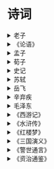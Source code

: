 # 诗词

<Details>
  <Summary>老子</Summary>

> 合抱之木，生于毫末；九层之台，起于累土；千里之行，始于足下。 ——《老子·德经·第六十四章》

> 慎终如始，则无败事。 ——《老子·德经·第六十四章》

</Details>

<Details>
  <Summary>《论语》</Summary>

> 不患无位，患所以立；不患莫己知，求为可知也。 ——《论语·里仁篇》

> 见贤思齐焉，见不贤而内自省也。 ——《论语·里仁篇》

</Details>

<Details>
  <Summary>孟子</Summary>

> 故天将降大任于是人也，必先苦其心志，劳其筋骨，饿其体肤，空乏其身，行拂乱其所为——《孟子·告子章句下·第十五节》

> 穷则独善其身，达则兼善天下。——《孟子·尽心章句上·第九节》

> 人之忌，在好为人师。——《孟子·离娄章句上·第二十三节》

> 无为其所不为，无欲其所不欲，如此而已矣。——《孟子·尽心章句上·第十七节》

> 行有不得者，皆反求诸己，其身正而天下归之。——《孟子·离娄章句上·第四节》

> 君子不怨天，不尤人。——《孟子·公孙丑章句下·第十三节》

> 富贵不能淫，贫贱不能移，威武不能屈。——《孟子·滕文公章句下·第二节》

> 劳心者治人，劳力者治于人——《孟子·滕文公章句上·第四节》

> 贤者以其昭昭，使人昭昭；今以其昏昏，使人昭昭。——《孟子·尽心章句下·第二十节》

> 自暴者，不可与有言也；自弃者，不可与有为也。——《孟子·离娄章句上·第十节》

> 尽信书，则不如无书。——《孟子·尽心章句下·第三节》

> 穷不失义，达不离道。——《孟子·尽心章句上·第九节》

> 人有不为也，而后可以有为。——《孟子·离娄章句下·第八节》

> 古之人，得志，泽加于民；不得志，修身见于世。穷则独善其身，达则兼善天下。——《孟子·尽心章句上·第九节》

> 爱人者人恒爱之，敬人者人恒敬之。——《孟子·离娄章句下·第二十八节》

> 天时不如地利，地利不如人和。——《孟子·公孙丑章句下·第一节》

> 恻隐之心，仁之端也；羞恶之心，义之端也；辞让之心，礼之端也；是非之心，智之端也。——《孟子·公孙丑章句上·第六节》

> 人不可以无耻。无耻之耻，无耻矣。——《孟子·尽心章句上·第六节》

> 仁者如射，射者正己而后发。发而不中，不怨胜己者，反求诸己而已矣。——《孟子·公孙丑章句上·第七节》

> 权，然后知轻重；度，然后知长短。——《孟子·梁惠王章句上·第八节》

> 我善养吾浩然之气。——《孟子·公孙丑章句上·第二节》

> 其进锐者，其退速。——《孟子·尽心章句上·第四十四节》

> 恭者不侮人，俭者不夺人。——《孟子·离娄章句上·第十六节》

> 出于其类，拔乎其萃——《孟子·公孙丑章句上·第二节》

> 老吾老，以及人之老；幼吾幼，以及人之幼。——《孟子·梁惠王章句上·第八节》

> 登泰山而小天下。——《孟子·尽心章句上·第二十四节》

> 生于忧患而死于安乐——《孟子·告子章句下·第十五节》

> 如欲平治天下，当今之世，舍我其谁也？——《孟子·公孙丑章句下·第十三节》

> 人有不为也，而后可以有为。——《孟子·离娄章句下·第八节》

> 夫人必自侮，然后人侮之；家必自毁，而后人毁之；国必自伐，而后人伐之。——《孟子·离娄章句上·第八节》

> 民为贵，社稷次之，君为轻。——《孟子·尽心章句下·第十四节》

> 得道者多助，失道者寡助。——《孟子·公孙丑章句下·第一节》

> 资之深，则取之左右逢其原——《孟子·离娄章句下·第十四节》

> 道在迩而求诸远，事在易而求之难。——《孟子·离娄章句上·第十一节》

> 大人者，不失其赤子之心者也。——《孟子·离娄章句下·第十二节》

> 富贵不能淫，贫贱不能移，威武不能屈。——《孟子·滕文公章句下·第二节》

> 有不虞之誉，有求全之毁。——《孟子·离娄章句上·第二十一节》

> 君子之泽五世而斩——《孟子·离娄章句下·第二十二节》

> 不孝有三，无后为大。——《孟子·离娄章句上·第二十六节》

> 诚者，天之道也；思诚者，人之道也。至诚而不动者，未之有也；不诚，未有能动者也。——《孟子·离娄章句上·第十二节》

> 以若所为，求若所欲，犹缘木而求鱼也。——《孟子·梁惠王章句上·第八节》

> 上有好者，下必有甚焉者矣。——《孟子·滕文公章句上·第二节》

> 不耻不若人，何若人有？——《孟子·尽心章句上·第七节》

> 以力服人者，非心服也，力不赡也；以德服人者，中心悦而诚服也——《孟子·公孙丑章句上·第三节》

> 君子有终身之忧，无一朝之患也。——《孟子·离娄章句下·第二十八节》

> 听其言也，观其眸子，人焉廋哉？——《孟子·离娄章句上·第十五节》

> 天下之本在国，国之本在家，家之本在身。——《孟子·离娄章句上·第五节》

> 君之视臣如手足；则臣视君如腹心；君之视臣如犬马，则臣视君如国人；君之视臣如土芥，则臣视君如寇雠。——《孟子·离娄章句下·第三节》

> 居移气，养移体——《孟子·尽心章句上·第三十六节》

> 苟得其养，无物不长；苟失其养，无物不消。——《孟子·告子章句上·第八节》

</Details>

<Details>
  <Summary>荀子</Summary>

> 自知者不怨人，知命者不怨天；怨人者穷，怨天者无志。 ——《荀子·荣辱》

</Details>

<Details>
  <Summary>史记</Summary>

> 仁者爱万物而智者备祸於未形，不仁不智，何以为国？——《史记·赵世家》

> 鉴於水者见面之容，鉴於人者知吉与凶——《史记·七十列传·范睢蔡泽列传》

> 善用兵者不以短击长，而以长击短。——《史记·淮阴侯列传》

> 安危在出令，存亡在所任——《史记·楚元王世家》

> 以权利合者，权利尽而交疏——《史记·郑世家》

> 故音乐者，所以动荡血脉，通流精神而和正心也。——《史记·乐书》

> 一日不作，百日不食。——《史记·三十世家·赵世家》

> 智足以拒谏，言足以饰非——《史记·汲郑列传》

> 百里不贩樵，千里不贩籴。——《史记·七十列传·货殖列传》

> 道之以政，齐之以刑，民免而无耻。道之以德，齐之以礼，有耻且格。——《史记·七十列传·酷吏列传》

> 将受命之日则忘其家，临军约束则忘其亲，援枹鼓之急则忘其身。——《史记·七十列传·司马穰苴列传》

> 法之不行，自于贵戚。——《史记·秦本纪》

> 置将不善，壹败涂地——《史记·高祖本纪》

> 本富为上，末富次之，奸富最下。——《史记·七十列传·货殖列传》

> 狂夫之言，圣人择焉——《史记·七十列传·淮阴侯列传》

> 项王军壁垓下，兵少食尽，汉军及诸侯兵围之数重。——司马迁《项羽之死》

> 食人之食者死人之事，吾岂可以乡利倍义乎！——《史记·七十列传·淮阴侯列传》

> 国有贤相良将，民之师表也。——《史记·七十列传·太史公自序》

> 将顺其美，匡救其恶，故上下能哙亲也——《史记·管晏列传》

> 狡兔死，良狗亨；高鸟尽，良弓藏；敌国破，谋臣亡。——《史记·七十列传·淮阴侯列传》

> 重足而立，侧目而视矣！——《史记·汲郑列传》

> 楚虽三户，亡秦必楚——《史记·十二本纪·项羽本纪》

> 宁为鸡口，无为牛後。——《史记·七十列传·苏秦列传》

> 农不出则乏其食，工不出则乏其事，商不出则三宝绝，虞不出则财匮少。——《史记·七十列传·货殖列传》

> 痿人不忘起，盲者不忘视——《史记·七十列传·韩信卢绾列传》

> 养虎自遗患——《史记·十二本纪·项羽本纪》

> 黄金有疵，白玉有瑕。——《史记·七十列传·龟策列传》

> 一死一生，乃知交情。一贫一富，乃知交态。——《史记·七十列传·汲郑列传》

> 父慈子孝，夫信妻贞，家之福也。——《史记·七十列传·范雎蔡泽列传》

> 富贵多士，贫贱寡友——《史记·七十列传·孟尝君列传》

> 君子以义死难，视死如归——《史记·七十列传·范雎蔡泽列传》

> 婚姻者，居屋之大伦也。——《史记·七十列传·儒林列传》

> 门不夜关，道不拾遗。——《史记·七十列传·循吏列传》

> 欲而不知，失其所以欲；有而不知足，失其所以有——《史记·七十列传·范雎蔡泽列传》

> 治国之道，富民为始；富民之要，在於节俭。——《史记·七十列传·平津侯主父列传》

> 深谋远虑，行军用兵之道——《史记·三十世家·陈涉世家》

> 始之易，终之难也。——《史记·七十列传·春申君列传》

> 进退盈缩，与时变化，圣人之常道也。——《史记·七十列传·范雎蔡泽列传》

> 吾与富贵而诎於人，宁贫贱而轻世肆志焉。——《史记·七十列传·鲁仲连邹阳列传》

> 大名之下，难以久居——《史记·三十世家·越王勾践世家》

> 治世不一道，便国不法古。——《史记·七十列传·商君列传》

> 民人以食为天。——《史记·七十列传·郦生陆贾列传》

> 道之以德，齐之以礼，有耻且格。——《史记·七十列传·酷吏列传》

> 恃德者昌，恃力者亡。——《史记·七十列传·商君列传》

> 人固未易知，知人亦未易也。——《史记·七十列传·范雎蔡泽列传》

> 人众者胜天，天定亦能破人。——《史记·七十列传·伍子胥列传》

> 智者举事，因祸为福，转败为功。——《史记·七十列传·苏秦列传》

> 为善者，天报之以福；为非者，天报之以殃。——《史记·七十列传·吴王濞列传》

> 君为社稷死则死之，为社稷亡则亡之。——《史记·三十世家·齐太公世家》

> 将在军，君令有所不受。——《史记·七十列传·司马穰苴列传》

> 夫利，百物之所生也，天地之所载也，而有专之，其害多矣。——《史记·十二本纪·周本纪》

> 以书御者不尽马之情，以古制今者不达事之变——《史记·三十世家·赵世家》

> 人貌荣名，岂有既乎！——《史记·七十列传·游侠列传》

> 牵牛径人田，田主夺之牛。径则有罪矣，夺之牛，不亦甚乎？——《史记·三十世家·陈杞世家》

> 鄙语曰“骄子不孝”，非恶言也。——《史记·三十世家·梁孝王世家》

</Details>

<Details>
  <Summary>苏轼</Summary>

> 人生如逆旅，我亦是行人。——苏轼《临江仙·送钱穆父》

> 十年生死两茫茫，不思量，自难忘。——苏轼《江城子·乙卯正月二十日夜记梦》

> 春宵一刻值千金，花有清香月有阴。——苏轼《春宵·春宵一刻值千金》

> 休对故人思故国，且将新火试新茶。诗酒趁年华。——苏轼《望江南·超然台作》

> 人间有味是清欢。——苏轼《浣溪沙·细雨斜风作晓寒》

> 粗缯大布裹生涯，腹有诗书气自华。——苏轼《和董传留别》

> 人生到处知何似，应似飞鸿踏雪泥。——苏轼《和子由渑池怀旧》

> 此心安处是吾乡。——苏轼《少年游·南海归赠王定国侍人寓娘》

> 小舟从此逝，江海寄余生。——苏轼《临江仙·夜饮东坡醒复醉》

> 一点浩然气，千里快哉风。——苏轼《水调歌头·黄州快哉亭赠张偓佺》

> 大江东去，浪淘尽，千古风流人物。——苏轼《念奴娇·赤壁怀古》

> 竹外桃花三两枝，春江水暖鸭先知。——苏轼《惠崇春江晚景 / 惠崇春江晓景》

> 人似秋鸿来有信，事如春梦了无痕。——苏轼《正月二十日与潘郭二生出郊寻春忽记去年是日同至女王城作诗乃和前韵》

> 一蓑烟雨任平生。——苏轼《定风波·莫听穿林打叶声》

> 夜来幽梦忽还乡，小轩窗，正梳妆。相顾无言，惟有泪千行。——苏轼《江城子·乙卯正月二十日夜记梦》

> 万事到头都是梦，休休。明日黄花蝶也愁。——苏轼《南乡子·重九涵辉楼呈徐君猷》

> 枝上柳绵吹又少。天涯何处无芳草。——苏轼《蝶恋花·春景》

> 诗酒趁年华。——苏轼《望江南·超然台作》

> 一别都门三改火，天涯踏尽红尘。——苏轼《临江仙·送钱穆父》

> 水光潋滟晴方好，山色空蒙雨亦奇。——苏轼《饮湖上初晴后雨二首·其二》

> 缺月挂疏桐，漏断人初静。——苏轼《卜算子·黄州定慧院寓居作》

> 世事一场大梦，人生几度秋凉？——苏轼《西江月·世事一场大梦》

> 长恨此身非我有，何时忘却营营。——苏轼《临江仙·夜饮东坡醒复醉》

> 柳庭风静人眠昼，昼眠人静风庭柳。——苏轼《菩萨蛮·回文夏闺怨》

> 花褪残红青杏小。燕子飞时，绿水人家绕。——苏轼《蝶恋花·春景》

> 明月几时有？把酒问青天。——苏轼《水调歌头·丙辰中秋》

> 墙外行人，墙里佳人笑。——苏轼《蝶恋花·春景》

> 相逢一醉是前缘，风雨散、飘然何处。——苏轼《鹊桥仙·七夕》

> 老夫聊发少年狂，左牵黄，右擎苍，锦帽貂裘，千骑卷平冈。——苏轼《江城子·密州出猎》

> 中秋谁与共孤光。把盏凄然北望。——苏轼《西江月·世事一场大梦》

> 此生此夜不长好，明月明年何处看。——苏轼《阳关曲 / 中秋月》

> 但愿人长久，千里共婵娟。——苏轼《水调歌头·丙辰中秋》

> 欲把西湖比西子，淡妆浓抹总相宜。——苏轼《饮湖上初晴后雨二首·其二》

> 日啖荔枝三百颗，不辞长作岭南人。——苏轼《惠州一绝》

> 博观而约取，厚积而薄发，吾告子止于此矣。——苏轼《稼说送张琥》

> 谁道人生无再少？门前流水尚能西！休将白发唱黄鸡。——苏轼《浣溪沙·游蕲水清泉寺》

> 竹杖芒鞋轻胜马，谁怕？——苏轼《定风波·莫听穿林打叶声》

> 黑云翻墨未遮山，白雨跳珠乱入船。——苏轼《六月二十七日望湖楼醉书》

> 一年好景君须记，最是橙黄橘绿时。——苏轼《赠刘景文 / 冬景》

> 惆怅东栏一株雪，人生看得几清明。——苏轼《东栏梨花》

> 殷勤昨夜三更雨，又得浮生一日凉。——苏轼《鹧鸪天·林断山明竹隐墙》

> 回首向来萧瑟处，归去，也无风雨也无晴。——苏轼《定风波·莫听穿林打叶声》

> 似花还似非花，也无人惜从教坠。——苏轼《水龙吟·次韵章质夫杨花词》

> 心似已灰之木，身如不系之舟。——苏轼《自题金山画像》

> 何日功成名遂了，还乡，醉笑陪公三万场。——苏轼《南乡子·和杨元素时移守密州》

> 不识庐山真面目，只缘身在此山中。——苏轼《题西林壁》

> 问汝平生功业，黄州惠州儋州。——苏轼《自题金山画像》

> 庐山烟雨浙江潮，未至千般恨不消。——苏轼《庐山烟雨浙江潮》

> 荷尽已无擎雨盖，菊残犹有傲霜枝。——苏轼《赠刘景文 / 冬景》

> 休言万事转头空，未转头时皆梦。——苏轼《西江月·平山堂》

> 若言琴上有琴声，放在匣中何不鸣？——苏轼《琴诗》

> 只恐夜深花睡去，故烧高烛照红妆。——苏轼《海棠》

> 几时归去，作个闲人。——苏轼《行香子·述怀》

> 但远山长，云山乱，晓山青。——苏轼《行香子·过七里濑》

> 宁可食无肉，不可居无竹。——苏轼《於潜僧绿筠轩》

> 莫听穿林打叶声，何妨吟啸且徐行。——苏轼《定风波·莫听穿林打叶声》

> 九死南荒吾不恨，兹游奇绝冠平生。——苏轼《六月二十日夜渡海》

> 试问岭南应不好，却道：此心安处是吾乡。——苏轼《定风波·南海归赠王定国侍人寓娘》

> 枝上柳绵吹又少，天涯何处无芳草！——苏轼《蝶恋花·春景》

> 彩线轻缠红玉臂，小符斜挂绿云鬟。佳人相见一千年。——苏轼《浣溪沙·端午》

> 常羡人间琢玉郎，天应乞与点酥娘。——苏轼《定风波·南海归赠王定国侍人寓娘》

> 墙里秋千墙外道。墙外行人，墙里佳人笑。——苏轼《蝶恋花·春景》

> 对一张琴，一壶酒，一溪云。——苏轼《行香子·述怀》

> 东风袅袅泛崇光，香雾空蒙月转廊。——苏轼《海棠·东风袅袅泛崇光》

> 梨花淡白柳深青，柳絮飞时花满城。——苏轼《东栏梨花》

> 天涯何处无芳草！——苏轼《蝶恋花·春景》

> 横看成岭侧成峰，远近高低各不同。——苏轼《题西林壁》

> 清夜无尘，月色如银。——苏轼《行香子·述怀》

> 酒贱常愁客少，月明多被云妨。——苏轼《西江月·世事一场大梦》

> 细看来，不是杨花，点点是离人泪。——苏轼《水龙吟·次韵章质夫杨花词》

> 春未老，风细柳斜斜。——苏轼《望江南·超然台作》

> 可惜一溪风月，莫教踏碎琼瑶。——苏轼《西江月·顷在黄州》

> 叹隙中驹，石中火，梦中身。——苏轼《行香子·述怀》

> 细雨斜风作晓寒。淡烟疏柳媚晴滩。——苏轼《浣溪沙·元丰七年十二月二十四日从泗州刘倩叔游南山》

> 一朵芙蕖，开过尚盈盈。——苏轼《江神子·江景》

> 酒困路长惟欲睡，日高人渴漫思茶。——苏轼《浣溪沙·簌簌衣巾落枣花》

> 暮云收尽溢清寒。银汉无声转玉盘。——苏轼《阳关曲 / 中秋月》

> 会挽雕弓如满月，西北望，射天狼。——苏轼《江城子·密州出猎》

> 且趁闲身未老，尽放我、些子疏狂。——苏轼《满庭芳·蜗角虚名》

> 陌上花开蝴蝶飞，江山犹是昔人非。——苏轼《陌上花三首》

> 云散月明谁点缀？天容海色本澄清。——苏轼《六月二十日夜渡海》

> 明月如霜，好风如水，清景无限。——苏轼《永遇乐·彭城夜宿燕子楼》

> 万里归来颜愈少，微笑，笑时犹带岭梅香。——苏轼《定风波·南海归赠王定国侍人寓娘》

> 料峭春风吹酒醒，微冷，山头斜照却相迎。——苏轼《定风波·三月七日》

> 我与使君皆白首，休夸少年风流。——苏轼《临江仙·惠州改前韵》

> 与谁同坐。明月清风我。——苏轼《点绛唇·闲倚胡床》

> 山下兰芽短浸溪，松间沙路净无泥。潇潇暮雨子规啼。——苏轼《浣溪沙·游蕲水清泉寺》

> 春色三分，二分尘土，一分流水。——苏轼《水龙吟·次韵章质夫杨花词》

> 夜饮东坡醒复醉，归来仿佛三更。家童鼻息已雷鸣。——苏轼《临江仙·夜饮东坡醒复醉》

> 人有悲欢离合，月有阴晴圆缺，此事古难全。——苏轼《水调歌头·丙辰中秋》

> 知君仙骨无寒暑。——苏轼《木兰花令·次马中玉韵》

> 千里孤坟，无处话凄凉。——苏轼《江城子·乙卯正月二十日夜记梦》

> 一叶舟轻，双桨鸿惊。——苏轼《行香子·过七里濑》

> 微雨过，小荷翻。榴花开欲然。——苏轼《阮郎归·初夏》

> 蜗角虚名，蝇头微利，算来著甚干忙。——苏轼《满庭芳·蜗角虚名》

> 燕子飞时，绿水人家绕。——苏轼《蝶恋花·春景》

> 一寸相思一寸灰。——苏轼《南乡子·集句》

> 遥想公瑾当年，小乔初嫁了，雄姿英发。——苏轼《念奴娇·赤壁怀古》

> 小轩窗。正梳妆。相顾无言，惟有泪千行。——苏轼《江城子·乙卯正月二十日夜记梦》

> 人生如梦，一尊还酹江月。——苏轼《念奴娇·赤壁怀古》

> 笑渐不闻声渐悄，多情却被无情恼。——苏轼《蝶恋花·春景》

> 但屈指西风几时来，又不道流年暗中偷换。——苏轼《洞仙歌·冰肌玉骨》

> 冰肌玉骨，自清凉无汗。——苏轼《洞仙歌·冰肌玉骨》

> 大勇若怯，大智若愚。——苏轼《贺欧阳少师致仕启》

> 无肉令人瘦，无竹令人俗。——苏轼《於潜僧绿筠轩》

> 试上超然台上看，半壕春水一城花。——苏轼《望江南·超然台作》

> 待浮花、浪蕊都尽，伴君幽独。——苏轼《贺新郎·夏景》

> 雪沫乳花浮午盏，蓼茸蒿笋试春盘。——苏轼《浣溪沙·细雨斜风作晓寒》

> 惊起却回头，有恨无人省。——苏轼《卜算子·黄州定慧院寓居作》

> 重重叠叠上瑶台，几度呼童扫不开。——苏轼《花影》

> 占得人间一味愚。——苏轼《南乡子·自述》

> 纵使相逢应不识，尘满面，鬓如霜。——苏轼《江城子·乙卯正月二十日夜记梦》

> 灯火钱塘三五夜，明月如霜，照见人如画。——苏轼《蝶恋花·密州上元》

> 泥上偶然留指爪，鸿飞那复计东西。——苏轼《和子由渑池怀旧》

> 自笑平生为口忙，老来事业转荒唐。——苏轼《初到黄州》

> 寄蜉蝣于天地，渺沧海之一粟。——苏轼《前赤壁赋》

> 斜风细雨不须归。——苏轼《浣溪沙·渔父》

> 用舍由时，行藏在我，袖手何妨闲处看。——苏轼《沁园春·孤馆灯青》

> 玉骨那愁瘴雾，冰姿自有仙风。——苏轼《西江月·梅花》

> 时见幽人独往来，缥缈孤鸿影。——苏轼《卜算子·黄州定慧院寓居作》

> 此身如传舍，何处是吾乡。——苏轼《临江仙·送王缄》

> 影孤怜夜永。永夜怜孤影。——苏轼《菩萨蛮·回文秋闺怨》

> 莺初解语，最是一年春好处。——苏轼《减字木兰花·莺初解语》

> 相顾无言，惟有泪千行。——苏轼《江城子·乙卯正月二十日夜记梦》

> 欲寄相思千点泪，流不到，楚江东。——苏轼《江神子·恨别》

> 长记平山堂上，欹枕江南烟雨，杳杳没孤鸿。——苏轼《水调歌头·黄州快哉亭赠张偓佺》

> 凤凰山下雨初晴，水风清，晚霞明。——苏轼《江城子·江景》

> 江山风月，本无常主，闲者便是主人。——苏轼《临皋闲题》

> 烟雨暗千家。——苏轼《望江南·超然台作》

> 东武望余杭，云海天涯两渺茫。——苏轼《南乡子·和杨元素时移守密州》

> 照野弥弥浅浪，横空隐隐层霄。——苏轼《西江月·顷在黄州》

> 参横斗转欲三更，苦雨终风也解晴。——苏轼《六月二十日夜渡海》

> 蒌蒿满地芦芽短，正是河豚欲上时。——苏轼《惠崇春江晚景 / 惠崇春江晓景》

> 不用诉离觞，痛饮从来别有肠。——苏轼《南乡子·和杨元素时移守密州》

> 去年相送，馀杭门外，飞雪似杨花。——苏轼《少年游·润州作》

> 人老簪花不自羞，花应羞上老人头。——苏轼《吉祥寺赏牡丹》

> 古之立大事者，不惟有超世之才，亦必有坚忍不拔之志。——苏轼《晁错论》

> 天下有大勇者，卒然临之而不惊，无故加之而不怒。——苏轼《留侯论》

> 我本无家更安往，故乡无此好湖山。——苏轼《六月二十七日望湖楼醉书》

> 卷地风来忽吹散，望湖楼下水如天。——苏轼《六月二十七日望湖楼醉书》

> 多情却被无情恼。——苏轼《蝶恋花·春景》

> 何处飞来双白鹭，如有意，慕娉婷。——苏轼《江城子·江景》

> 手红冰碗藕，藕碗冰红手。——苏轼《菩萨蛮·回文夏闺怨》

> 林断山明竹隐墙。乱蝉衰草小池塘。——苏轼《鹧鸪天·林断山明竹隐墙》

> 有情风万里卷潮来，无情送潮归。——苏轼《八声甘州·寄参寥子》

> 轻汗微微透碧纨，明朝端午浴芳兰。——苏轼《浣溪沙·端午》

> 归去来兮，吾归何处？——苏轼《满庭芳·归去来兮》

> 长江绕郭知鱼美，好竹连山觉笋香。——苏轼《初到黄州》

> 东风知我欲山行，吹断檐间积雨声。——苏轼《新城道中二首》

> 火冷灯稀霜露下，昏昏雪意云垂野。——苏轼《蝶恋花·密州上元》

> 我欲乘风归去，又恐琼楼玉宇，高处不胜寒。——苏轼《水调歌头·明月几时有》

> 依然一笑作春温。——苏轼《临江仙·送钱穆父》

> 无波真古井，有节是秋筠。——苏轼《临江仙·送钱穆父》

> 不似天涯，卷起杨花似雪花。——苏轼《减字木兰花·立春》

> 君臣一梦，今古空名。——苏轼《行香子·过七里濑》

> 与君世世为兄弟，更结来生未了因。——苏轼《狱中寄子由二首·其一》

> 三过平山堂下，半生弹指声中。——苏轼《西江月·平山堂》

> 对酒卷帘邀明月，风露透窗纱。——苏轼《少年游·润州作》

> 翻空白鸟时时见，照水红蕖细细香。——苏轼《鹧鸪天·林断山明竹隐墙》

> 故国神游，多情应笑我，早生华发。——苏轼《念奴娇·赤壁怀古》

> 香汗薄衫凉，凉衫薄汗香。——苏轼《菩萨蛮·回文夏闺怨》

> 墨云拖雨过西楼。——苏轼《江城子》

> 酒醒还醉醉还醒，一笑人间今古。——苏轼《渔父·渔父醒》

> 料得年年肠断处，明月夜，短松冈。——苏轼《江城子·乙卯正月二十日夜记梦》

> 若对此君仍大嚼，世间那有扬州鹤？——苏轼《於潜僧绿筠轩》

> 浮名浮利，虚苦劳神。——苏轼《行香子·述怀》

> 四面垂杨十里荷，问云何处最花多。——苏轼《浣溪沙·荷花》

> 风起。雪飞炎海变清凉。——苏轼《定风波·南海归赠王定国侍人寓娘》

> 高情已逐晓云空。不与梨花同梦。——苏轼《西江月·梅花》

> 簌簌衣巾落枣花，村南村北响缫车，牛衣古柳卖黄瓜。——苏轼《浣溪沙·簌簌衣巾落枣花》

> 休对故人思故国，且将新火试新茶。——苏轼《望江南·超然台作》

> 敲门都不应，倚杖听江声。——苏轼《临江仙·夜饮东坡醒复醉》

> 何夜无月？何处无竹柏？但少闲人如吾两人者耳。——苏轼《记承天寺夜游 / 记承天夜游》

> 明眸皓齿谁复见，只有丹青余泪痕。——苏轼《虢国夫人夜游图》

> 回首长安佳丽地，三十年前，我是风流帅。——苏轼《蝶恋花·送潘大临》

> 雪似故人人似雪，虽可爱，有人嫌。——苏轼《江神子·黄昏犹是雨纤纤》

> 不用思量今古，俯仰昔人非。——苏轼《八声甘州·寄参寥子》

> 笑时犹带岭梅香。试问岭南应不好。——苏轼《定风波·南海归赠王定国侍人寓娘》

> 夜阑风静欲归时，惟有一江明月碧琉璃。——苏轼《虞美人·有美堂赠述古》

> 江南好，千钟美酒，一曲满庭芳。——苏轼《满庭芳·蜗角虚名》

> 人生识字忧患始，姓名粗记可以休。——苏轼《石苍舒醉墨堂》

> 松间沙路净无泥，潇潇暮雨子规啼。——苏轼《浣溪沙·游蕲水清泉寺》

> 送行无酒亦无钱，劝尔一杯菩萨泉。——苏轼《武昌酌菩萨泉送王子立》

> 任酒花白，眼花乱，烛花红。——苏轼《行香子·秋与》

> 天气乍凉人寂寞，光阴须得酒消磨。——苏轼《浣溪沙·荷花》

> 与谁同坐。——苏轼《点绛唇·闲倚胡床》

> 数亩荒园留我住，半瓶浊酒待君温。——苏轼《正月二十日往岐亭郡人潘古郭三人送余于女王城东禅庄院》

> 今年春尽，杨花似雪，犹不见还家。——苏轼《少年游·润州作》

> 罗浮山下四时春，卢橘杨梅次第新。——苏轼《惠州一绝 / 食荔枝》

> 哀吾生之须臾，羡长江之无穷。——苏轼《前赤壁赋》

> 得人之道，在于知人；知人之法，在于责实。——《宋史·列传·卷九十七》

> 羽扇纶巾，谈笑间，樯橹灰飞烟灭。——苏轼《念奴娇·赤壁怀古》

> 凭高眺远，见长空万里，云无留迹。——苏轼《念奴娇·中秋》

> 酥胸斜抱天边月，玉手轻弹水面冰。——苏轼《鹧鸪天·佳人》

> 门前流水尚能西！——苏轼《浣溪沙·游蕲水清泉寺》

> 故山知好在，孤客自悲凉。——苏轼《临江仙·送王缄》

> 堪笑兰台公子，未解庄生天籁，刚道有雌雄。——苏轼《水调歌头·黄州快哉亭赠张偓佺》

> 忘却成都来十载，因君未免思量。——苏轼《临江仙·送王缄》

> 乱石穿空，惊涛拍岸，卷起千堆雪。——苏轼《念奴娇·赤壁怀古》

> 明年岂无年，心事恐蹉跎。——苏轼《守岁》

> 明年岂无年，心事恐蹉跎。——苏轼《守岁》

> 轻云薄雾，总是少年行乐处。——苏轼《减字木兰花·春月》

> 酒酣胸胆尚开张，鬓微霜，又何妨！——苏轼《江城子·密州出猎》

> 十日春寒不出门，不知江柳已摇村。——苏轼《正月二十日往岐亭郡人潘古郭三人送余于女王城东禅庄院》

> 落日绣帘卷，亭下水连空。——苏轼《水调歌头·黄州快哉亭赠张偓佺》

> 都将万事，付与千钟。——苏轼《行香子·秋与》

> 刚被太阳收拾去，却教明月送将来。——苏轼《花影》

> 歌管楼台声细细，秋千院落夜沉沉。——苏轼《春宵》

> 挟飞仙以遨游，抱明月而长终。——苏轼《前赤壁赋》

> 梦到故园多少路，酒醒南望隔天涯。——苏轼《浣溪沙·山色横侵蘸晕霞》

> 解鞍欹枕绿杨桥，杜宇一声春晓。——苏轼《西江月·顷在黄州》

> 惟江上之清风，与山间之明月，耳得之而为声，目遇之而成色，取之无禁，用之不竭。——苏轼《前赤壁赋》

> 去年今日关山路，细雨梅花正断魂。——苏轼《正月二十日往岐亭郡人潘古郭三人送余于女王城东禅庄院》

> 是处青山可埋骨，他年夜雨独伤神。——苏轼《狱中寄子由二首·其一》

> 休将白发唱黄鸡。——苏轼《浣溪沙·游蕲水清泉寺》

> 与客携壶上翠微，江涵秋影雁初飞，尘世难逢开口笑，年少，菊花须插满头归。——苏轼《定风波·重阳》

> 人生到处萍飘泊。——苏轼《醉落魄（席上呈元素）》

> 乐事回头一笑空。——苏轼《采桑子·润州多景楼与孙巨源相遇》

> 起舞徘徊风露下，今夕不知何夕。——苏轼《念奴娇·中秋》

> 绿槐高柳咽新蝉。——苏轼《阮郎归·初夏》

> 文起八代之衰，而道济天下之溺；忠犯人主之怒，而勇夺三军之帅：此岂非参天地，关盛衰，浩然而独存者乎？——苏轼《潮州韩文公庙碑》

> 凭仗飞魂招楚些，我思君处君思我。——苏轼《蝶恋花·暮春别李公择》

> 东风未肯入东门，走马还寻去岁村。——苏轼《正月二十日与潘郭二生出郊寻春忽记去年是日同至女王城作诗乃和前韵》

> 佳人相见一千年。——苏轼《浣溪沙·端午》

> 燕子楼空，佳人何在，空锁楼中燕。——苏轼《永遇乐·彭城夜宿燕子楼》

> 簌簌无风花自堕。——苏轼《蝶恋花·暮春别李公择》

> 月明千里照平沙。——苏轼《浣溪沙·山色横侵蘸晕霞》

> 障泥未解玉骢骄，我欲醉眠芳草。——苏轼《西江月·顷在黄州》

> 菊暗荷枯一夜霜。新苞绿叶照林光。——苏轼《浣溪沙·咏橘》

> 君是南山遗爱守，我为剑外思归客。——苏轼《满江红·江汉西来》

> 当时共客长安，似二陆初来俱少年。——苏轼《沁园春·孤馆灯青》

> 桃花流水鳜鱼肥。——苏轼《浣溪沙·渔父》

> 儿童强不睡，相守夜欢哗。——苏轼《守岁》

> 清风徐来，水波不兴。——苏轼《前赤壁赋》

> 不似秋光，只与离人照断肠。——苏轼《减字木兰花·春月》

> 不知天上宫阙，今夕是何年。——苏轼《水调歌头·丙辰中秋》

> 尽道清歌传皓齿，风起，雪飞炎海变清凉。——苏轼《定风波·南海归赠王定国侍人寓娘》

> 有笔头千字，胸中万卷；致君尧舜，此事何难？——苏轼《沁园春·孤馆灯青》

> 黄州好猪肉，价贱如泥土。——苏轼《猪肉颂》

> 燕子飞时，绿水人家绕。枝上柳绵吹又少。——苏轼《蝶恋花·春景》

> 为报倾城随太守，亲射虎，看孙郎。——苏轼《江城子·密州出猎》

> 努力尽今夕，少年犹可夸。——苏轼《守岁》

> 自我来黄州，已过三寒食。——苏轼《寒食雨二首》

> 霜降水痕收。——苏轼《南乡子·重九涵辉楼呈徐君猷》

> 谁家水调唱歌头。——苏轼《南歌子·游赏》

> 去年相送，余杭门外，飞雪似杨花。——苏轼《少年游·润州作》

> 故垒西边，人道是，三国周郎赤壁。——苏轼《念奴娇·赤壁怀古》

> 微雨如酥，草色遥看近却无。——苏轼《减字木兰花·莺初解语》

> 春衫犹是，小蛮针线，曾湿西湖雨。——苏轼《青玉案·送伯固归吴中》

> 未成小隐聊中隐，可得长闲胜暂闲。——苏轼《六月二十七日望湖楼醉书》

> 往日崎岖还记否，路长人困蹇驴嘶。——苏轼《和子由渑池怀旧》

> 壬戌之秋，七月既望，苏子与客泛舟游于赤壁之下。——苏轼《前赤壁赋》

> 乳燕飞华屋。——苏轼《贺新郎·夏景》

> 帐底吹笙香吐麝，更无一点尘随马。——苏轼《蝶恋花·密州上元》

> 蓝桥何处觅云英。只有多情流水、伴人行。——苏轼《南歌子·寓意》

> 天涯流落思无穷！——苏轼《江神子·恨别》

> 二分尘土，一分流水。——苏轼《水龙吟·次韵章质夫杨花词》

> 不恨此花飞尽，恨西园、落红难缀。——苏轼《水龙吟·次韵章质夫杨花词》

> 世路无穷，劳生有限，似此区区长鲜欢。——苏轼《沁园春·孤馆灯青》

> 山高月小，水落石出。——苏轼《后赤壁赋》

> 若待得君来向此，花前对酒不忍触。——苏轼《贺新郎·夏景》

> 庭下如积水空明，水中藻、荇交横，盖竹柏影也。——苏轼《记承天寺夜游 / 记承天夜游》

> 起舞弄清影，何似在人间？——苏轼《水调歌头·明月几时有》

> 谁似东坡老，白首忘机。——苏轼《八声甘州·寄参寥子》

> 夜阑风静縠纹平。——苏轼《临江仙·夜饮东坡醒复醉》

> 古今如梦，何曾梦觉，但有旧欢新怨。——苏轼《永遇乐·彭城夜宿燕子楼》

> 昨夜霜风。——苏轼《行香子·秋与》

> 豆蔻花梢二月初。——苏轼《南乡子·寒玉细凝肤》

> 榴花开欲然。——苏轼《阮郎归·初夏》

> 江山如画，一时多少豪杰。——苏轼《念奴娇·赤壁怀古》

> 我醉歌时君和，醉倒须君扶我，惟酒可忘忧。——苏轼《水调歌头·安石在东海》

> 孤馆灯青，野店鸡号，旅枕梦残。——苏轼《沁园春·孤馆灯青》

> 老僧已死成新塔，坏壁无由见旧题。——苏轼《和子由渑池怀旧》

> 明日黄花蝶也愁。——苏轼《南乡子·重九涵辉楼呈徐君猷》

> 且夫天地之间，物各有主，苟非吾之所有，虽一毫而莫取。——苏轼《前赤壁赋》

> 步转回廊，半落梅花婉娩香。——苏轼《减字木兰花·春月》

> 轻肌弱骨散幽葩，更将金蕊泛流霞。——苏轼《赵昌寒菊》

> 认得醉翁语，山色有无中。——苏轼《水调歌头·黄州快哉亭赠张偓佺》

> 郎笑藕丝长，长丝藕笑郎。——苏轼《菩萨蛮·回文夏闺怨》

> 元丰六年十月十二日夜，解衣欲睡，月色入户，欣然起行。——苏轼《记承天寺夜游 / 记承天夜游》

> 秋雨晴时泪不晴。——苏轼《南乡子·送述古》

> 天涯倦客，山中归路，望断故园心眼。——苏轼《永遇乐·彭城夜宿燕子楼》

> 今夜送归灯火冷，河塘，堕泪羊公却姓杨。——苏轼《南乡子·和杨元素时移守密州》

> 月出于东山之上，徘徊于斗牛之间。——苏轼《前赤壁赋》

> 还与去年人，共藉西湖草。——苏轼《卜算子·感旧》

> 蜀客到江南，长忆吴山好。——苏轼《卜算子·感旧》

> 持节云中，何日遣冯唐？——苏轼《江城子·密州出猎》

> 破帽多情却恋头。——苏轼《南乡子·重九涵辉楼呈徐君猷》

> 重重似画，曲曲如屏。——苏轼《行香子·过七里濑》

> 多情多感仍多病，多景楼中。——苏轼《采桑子·润州多景楼与孙巨源相遇》

> 浩浩乎如冯虚御风，而不知其所止；飘飘乎如遗世独立，羽化而登仙。——苏轼《前赤壁赋》

> 水枕能令山俯仰，风船解与月裴回。——苏轼《六月二十七日望湖楼醉书》

> 雨洗东坡月色清，市人行尽野人行。——苏轼《东坡》

> 小儿误喜朱颜在，一笑那知是酒红。——苏轼《纵笔三首·其一》

> 渺渺兮予怀，望美人兮天一方。——苏轼《前赤壁赋》

> 三年枕上吴中路。——苏轼《青玉案·送伯固归吴中》

> 霜风渐欲作重阳，熠熠溪边野菊香。——苏轼《捕蝗至浮云岭山行疲苶有怀子由弟二首·其二》

> 村舍外，古城旁。——苏轼《鹧鸪天·林断山明竹隐墙》

> 抛家傍路，思量却是，无情有思。——苏轼《水龙吟·次韵章质夫杨花词》

> 曲港跳鱼，圆荷泻露，寂寞无人见。——苏轼《永遇乐·彭城夜宿燕子楼》

> 惆怅孤帆连夜发，送行淡月微云。——苏轼《临江仙·送钱穆父》

> 纵一苇之所如，凌万顷之茫然。——苏轼《前赤壁赋》

> 天外黑风吹海立，浙东飞雨过江来。——苏轼《有美堂暴雨》

> 无限春风来海上。便与春工。染得桃红似肉红。——苏轼《减字木兰花·立春》

> 西塞山边白鹭飞，散花洲外片帆微。——苏轼《浣溪沙·渔父》

> 山高月小，水落石出——苏轼《后赤壁赋》

> 十年不见老仙翁，壁上龙蛇飞动。——苏轼《西江月·平山堂》

> 杖藜徐步转斜阳。——苏轼《鹧鸪天·林断山明竹隐墙》

> 父老得书知我在，小轩临水为君开。——苏轼《送贾讷倅眉》

> 日暖桑麻光似泼，风来蒿艾气如薰。——苏轼《浣溪沙·软草平莎过雨新》

> 未信此情难系绊，杨花犹有东风管。——苏轼《蝶恋花·蝶懒莺慵春过半》

> 回首暮云远，飞絮搅青冥。——苏轼《水调歌头·昵昵儿女语》

> 寒食后，酒醒却咨嗟。——苏轼《望江南·超然台作》

> 三月七日，沙湖道中遇雨。——苏轼《定风波·莫听穿林打叶声》

> 欲待曲终寻问取，人不见，数峰青。——苏轼《江城子·江景》

> 雨后春容清更丽。——苏轼《蝶恋花·京口得乡书》

> 丙辰中秋，欢饮达旦，大醉，作此篇，兼怀子由。——苏轼《水调歌头·明月几时有》

> 敲门试问野人家。——苏轼《浣溪沙·簌簌衣巾落枣花》

> 天容海色本澄清。——苏轼《六月二十日夜渡海》

> 冻合玉楼寒起粟，光摇银海眩生花。——苏轼《雪后书北台壁二首》

> 杳杳天低鹘没处，青山一发是中原。——苏轼《澄迈驿通潮阁二首》

> 我行日夜向江海，枫叶芦花秋兴长。——苏轼《出颍口初见淮山是日至寿州》

> 不应有恨，何事长向别时圆？——苏轼《水调歌头·明月几时有》

> 万顷风涛不记苏。雪晴江上麦千车。但令人饱我愁无。——苏轼《浣溪沙·万顷风涛不记苏》

> 坐上别愁君未见，归来欲断无肠。——苏轼《临江仙·送王缄》

> 彩线轻缠红玉臂，小符斜挂绿云鬟。——苏轼《浣溪沙·端午》

> 东风吹破千行泪。——苏轼《蝶恋花·京口得乡书》

> 尽是刘郎去后栽。——苏轼《南乡子·席上劝李公择酒》

> 厌伴老儒烹瓠叶，强随举子踏槐花。——苏轼《和董传留别》

> 家童鼻息已雷鸣。——苏轼《临江仙·夜饮东坡醒复醉》

> 莫嫌荦确坡头路，自爱铿然曳杖声。——苏轼《东坡》

> 异时对，黄楼夜景，为余浩叹。——苏轼《永遇乐·彭城夜宿燕子楼》

> 且陶陶、乐尽天真。——苏轼《行香子·述怀》

> 谷雨清明空屈指。——苏轼《天仙子·走马探花花发未》

> 扁舟一棹归何处？家在江南黄叶村。——苏轼《书李世南所画秋景》

> 百年里，浑教是醉，三万六千场。——苏轼《满庭芳·蜗角虚名》

> 今年春浅腊侵年。冰雪破春妍。——苏轼《一丛花·今年春浅侵年》

> 江南腊尽，早梅花开后，分付新春与垂柳。——苏轼《洞仙歌·咏柳》

> 秾艳一枝细看取，芳心千重似束。——苏轼《贺新郎·夏景》

> 白露横江，水光接天。——苏轼《前赤壁赋》

> 水殿风来暗香满。——苏轼《洞仙歌·冰肌玉骨》

> 歌曰：桂棹兮兰桨，击空明兮溯流光。——苏轼《前赤壁赋》

> 到得还来别无事，庐山烟雨浙江潮。——苏轼《庐山烟雨浙江潮》

> 舟中贾客莫漫狂，小姑前年嫁彭郎。——苏轼《李思训画长江绝岛图》

> 乌菱白芡不论钱，乱系青菰裹绿盘。——苏轼《六月二十七日望湖楼醉书》

> 素面翻嫌粉涴，洗妆不褪唇红。——苏轼《西江月·梅花》

> 春牛春杖，无限春风来海上。——苏轼《减字木兰花·立春》

> 天涯流落思无穷。——苏轼《江神子·恨别》

> 佳人犹唱醉翁词，四十三年如电抹。——苏轼《木兰花令·次欧公西湖韵》

> 遥知朔漠多风雪，更待江南半月春。——苏轼《惠崇春江晚景二首 / 惠崇春江晓景二首》

> 盖将自其变者而观之，则天地曾不能以一瞬；自其不变者而观之，则物与我皆无尽也，而又何羡乎！——苏轼《前赤壁赋》

> 午醉未醒红日晚，黄昏帘幕无人卷。——苏轼《蝶恋花·蝶懒莺慵春过半》

> 秋冬雪月，千里一色；——苏轼《放鹤亭记》

> 记取西湖西畔，正春山好处，空翠烟霏。——苏轼《八声甘州·寄参寥子》

> 手弄生绡白团扇，扇手一时似玉。——苏轼《贺新郎·夏景》

> 悄无人、桐阴转午，晚凉新浴。——苏轼《贺新郎·夏景》

> 湖山信是东南美，一望弥千里。——苏轼《虞美人·有美堂赠述古》

> 缥缈危楼紫翠间，良辰乐事古难全。——苏轼《浣溪沙·菊节》

> 但一回醉，一回病，一回慵；朝来庭下，光阴如箭，似无言、有意伤侬。——苏轼《行香子·秋与》

> 回首乱山横。——苏轼《南乡子·送述古》

> 遗民几度垂垂老，游女长歌缓缓归。——苏轼《陌上花三首》

> 鱼翻藻鉴，鹭点烟汀。——苏轼《行香子·过七里濑》

> 山色横侵蘸晕霞，湘川风静吐寒花。——苏轼《浣溪沙·山色横侵蘸晕霞》

> 转朱阁，低绮户，照无眠。——苏轼《水调歌头·明月几时有》

> 梦随风万里，寻郎去处，又还被、莺呼起。——苏轼《水龙吟·次韵章质夫杨花词》

> 云何，当此去，人生底事，来往如梭。——苏轼《满庭芳·归去来兮》

> 夜来风叶已鸣廊。——苏轼《西江月·世事一场大梦》

> 我书意造本无法，点画信手烦推求。——苏轼《石苍舒醉墨堂》

> 江城白酒三杯酽，野老苍颜一笑温。——苏轼《正月二十日与潘郭二生出郊寻春忽记去年是日同至女王城作诗乃和前韵》

> 夜饮东坡醒复醉，归来仿佛三更。——苏轼《临江仙·夜饮东坡醒复醉》

> 轻手，轻手，居士本来无垢。——苏轼《如梦令·水垢何曾相受》

> 知不可乎骤得，托遗响于悲风。——苏轼《前赤壁赋》

> 相与枕藉乎舟中，不知东方之既白。——苏轼《前赤壁赋》

> 两两归鸿欲破群，依依还似北归人。——苏轼《惠崇春江晚景二首 / 惠崇春江晓景二首》

> 朝曦迎客艳重冈，晚雨留人入醉乡。——苏轼《饮湖上初晴后雨二首·其一》

> 小舟横截春江，卧看翠壁红楼起。——苏轼《水龙吟·闾丘大夫孝终公显尝守黄州》

> 春已老，春服几时成。——苏轼《望江南·暮春》

> 三分春色一分愁。——苏轼《临江仙·惠州改前韵》

> 雨暗初疑夜，风回忽报晴。——苏轼《南歌子·寓意》

> 放生鱼鳖逐人来，无主荷花到处开。——苏轼《六月二十七日望湖楼醉书》

> 水清出石鱼可数，林深无人鸟相呼。——苏轼《腊日游孤山访惠勤惠思二僧》

> 念无与为乐者，遂至承天寺寻张怀民。——苏轼《记承天寺夜游 / 记承天夜游》

> 孟子曰：我善养吾浩然之气。——苏轼《潮州韩文公庙碑》

> 野桃含笑竹篱短，溪柳自摇沙水清。——苏轼《新城道中二首》

> 琼珠碎却圆。——苏轼《阮郎归·初夏》

> 我醉拍手狂歌，举杯邀月，对影成三客。——苏轼《念奴娇·中秋》

> 疏影微香，下有幽人昼梦长。——苏轼《减字木兰花·双龙对起》

> 软草平莎过雨新，轻沙走马路无尘。——苏轼《浣溪沙·软草平莎过雨新》

> 白雪清词出坐间。——苏轼《浣溪沙·重九旧韵》

> 停杯且听琵琶语，细捻轻拢。——苏轼《采桑子·润州多景楼与孙巨源相遇》

> 幸对清风皓月，苔茵展、云幕高张。——苏轼《满庭芳·蜗角虚名》

> 举酒属客，诵明月之诗，歌窈窕之章。——苏轼《前赤壁赋》

> 怀民亦未寝，相与步于中庭。——苏轼《记承天寺夜游 / 记承天夜游》

> 黄州定惠院东小山上，有海棠一株，特繁茂。——苏轼《记游定惠院》

> 游九仙山，闻里中儿歌陌上花，父老云，吴越王妃每岁春必归临安，王以书遗妃曰：陌上花开，可缓缓归矣。——苏轼《陌上花三首》

> 况吾与子渔樵于江渚之上，侣鱼虾而友麋鹿，驾一叶之扁舟，举匏樽以相属。——苏轼《前赤壁赋》

> 迟日恨依依，依依恨日迟。——苏轼《菩萨蛮·回文》

> 酒斟时、须满十分。——苏轼《行香子·述怀》

> 山与歌眉敛，波同醉眼流。——苏轼《南歌子·游赏》

> 晚景落琼杯，照眼云山翠作堆。——苏轼《南乡子·春情》

> 昨日出东城，试探春情。——苏轼《浪淘沙·探春》

> 好梦惊回，望断高唐路。——苏轼《蝶恋花·记得画屏初会遇》

> 过沙溪急，霜溪冷，月溪明。——苏轼《行香子·过七里濑》

> 岭上晴云披絮帽，树头初日挂铜钲。——苏轼《新城道中二首》

> 此意自佳君不会，一杯当属水仙王。——苏轼《饮湖上初晴后雨二首·其一》

> 静故了群动，空故纳万境。——苏轼《送参寥师》

> 匹夫而为百世师，一言而为天下法。——苏轼《潮州韩文公庙碑》

> 相逢不用忙归去，明日黄花蝶也愁。——苏轼《九日次韵王巩》

> 楼上不宜秋，秋宜不上楼。——苏轼《菩萨蛮·回文秋闺怨》

> 冬夜夜寒冰合井，画堂明月侵帏。——苏轼《临江仙·冬夜夜寒冰合井》

> 古之所谓豪杰之士者，必有过人之节。——苏轼《留侯论》

> 生前富贵草头露，身后风流陌上花。——苏轼《陌上花三首》

> 山苍苍，水茫茫，大孤小孤江中央。——苏轼《李思训画长江绝岛图》

> 也拟哭途穷，死灰吹不起。——苏轼《寒食雨二首》

> 谁作桓伊三弄，惊破绿窗幽梦？——苏轼《昭君怨·送别》

> 江汉西来，高楼下、蒲萄深碧。——苏轼《满江红·寄鄂州朱使君寿昌》

> 衣带渐宽无别意。——苏轼《蝶恋花·昨夜秋风来万里》

> 游蕲水清泉寺，寺临兰溪，溪水西流。——苏轼《浣溪沙·游蕲水清泉寺》

> 带酒冲山雨，和衣睡晚晴。——苏轼《南歌子·再用前韵》

> 逝者如斯，而未尝往也；盈虚者如彼，而卒莫消长也。——苏轼《前赤壁赋》

> 圣主如天万物春，小臣愚暗自亡身。——苏轼《狱中寄子由二首·其一》

> 惟愿孩儿愚且鲁，无灾无难到公卿。——苏轼《洗儿诗》

> 明月几时有？——苏轼《水调歌头·明月几时有》

> 棋声惊昼眠。——苏轼《阮郎归·初夏》

> 携手江村。——苏轼《行香子·丹阳寄述古》

> 天欲雪，云满湖，楼台明灭山有无。——苏轼《腊日游孤山访惠勤惠思二僧》

> 游人脚底一声雷，满座顽云拨不开。——苏轼《有美堂暴雨》

> 此生归路愈茫然，无数青山水拍天。——苏轼《慈湖夹阻风》

> 空腹有诗衣有结，湿薪如桂米如珠。——苏轼《浣溪沙·半夜银山上积苏》

> 尊前不用翠眉颦。——苏轼《临江仙·送钱穆父》

> 霜余已失长淮阔。——苏轼《木兰花令·次欧公西湖韵》

> 千载相逢犹旦暮。——苏轼《木兰花令·次马中玉韵》

> 莫惊鸥鹭，四桥尽是，老子经行处。——苏轼《青玉案·送伯固归吴中》

> 隋堤三月水溶溶。背归鸿，去吴中。——苏轼《江神子·恨别》

> 客路相逢难，为乐常不足。——苏轼《送顿起》

> 故人在其下，尘土相豗蹴。——苏轼《送顿起》

> 绕遍回廊还独坐。月笼云暗重门锁。——苏轼《蝶恋花·雨霰疏疏经泼火》

> 楚人悲屈原，千载意未歇。——苏轼《屈原塔》

> 故山犹负平生约。——苏轼《醉落魄（席上呈元素）》

> 别酒劝君君一醉，清润潘郎，又是何郎婿。——苏轼《蝶恋花·送潘大临》

> 试问江南诸伴侣，谁似我，醉扬州。——苏轼《江城子》

> 西望峨嵋，长羡归飞鹤。——苏轼《醉落魄（席上呈元素）》

> 小莲初上琵琶弦，弹破碧云天。——苏轼《诉衷情·琵琶女》

> 入淮清洛渐漫漫。——苏轼《浣溪沙·细雨斜风作晓寒》

> 麻叶层层檾叶光，谁家煮茧一村香。——苏轼《浣溪沙·麻叶层层檾叶光》

> 故乡归去千里，佳处辄迟留。——苏轼《水调歌头·安石在东海》

> 总是愁媒，欲诉谁消遣。——苏轼《蝶恋花·蝶懒莺慵春过半》

> 烟敛云收，依约是湘灵。——苏轼《江城子·江景》

> 梦中历历来时路。——苏轼《木兰花令·梧桐叶上三更雨》

> 一千顷，都镜净，倒碧峰。——苏轼《水调歌头·黄州快哉亭赠张偓佺》

> 欲吊文章太守，仍歌杨柳春风。——苏轼《西江月·平山堂》

> 玉盆纤手弄清泉。——苏轼《阮郎归·初夏》

> 庭下如积水空明，水中藻荇交横，盖竹柏影也。——苏轼《记承天寺夜游 / 记承天夜游》

> 但少闲人如吾两人者耳。——苏轼《记承天寺夜游 / 记承天夜游》

> 得意犹堪夸世俗，诏黄新湿字如鸦。——苏轼《和董传留别》

> 自言其中有至乐，适意无异逍遥游。——苏轼《石苍舒醉墨堂》

> 无限芳洲生杜若，吴儿不识楚辞招。——苏轼《六月二十七日望湖楼醉书》

> 卧闻海棠花，泥污燕脂雪。——苏轼《寒食雨二首》

> 问公何事，不语书空。——苏轼《行香子·秋与》

> 把酒问青天。——苏轼《水调歌头·明月几时有》

> 人皆养子望聪明，我被聪明误一生。——苏轼《洗儿诗》

> 梦里青春可得追？——苏轼《和子由四首·送春》

> 终不羡人间，人间日似年。——苏轼《菩萨蛮·七夕》

> 南方多没人，日与水居也，七岁而能涉，十岁而能浮，十五而能浮没矣。——苏轼《日喻》

> 多谢残灯不嫌客，孤舟一夜许相依。——苏轼《除夜野宿常州城外二首》

> 烟花已作青春意，霜雪偏寻病客须。——苏轼《除夜野宿常州城外二首》

> 花间置酒清香发，争挽长条落香雪。——苏轼《月夜与客饮酒杏花下》

> 诗老不知梅格在，更看绿叶与青枝。——苏轼《红梅三首》

> 人能碎千金之璧而不能无失声于破釜，能搏猛虎不能无变色于蜂虿，此不一之患也。——苏轼《黠鼠赋》

> 君看流水尚能西，休将白发唱黄鸡。——苏轼《游兰溪 / 游沙湖》

> 临风有客吟秋扇，拜月无人见晚妆。——苏轼《望海楼晚景五绝》

> 风回仙驭云开扇，更阑月坠星河转。——苏轼《菩萨蛮·七夕》

> 活水还须活火烹，自临钓石取深清。——苏轼《汲江煎茶》

> 忽闻河东狮子吼，拄杖落手心茫然。——苏轼《寄吴德仁兼简陈季常》

> 能几许，忧愁风雨，一半相妨，又何须，抵死说短论长。——苏轼《满庭芳·蜗角虚名》

> 西望夏口，东望武昌，山川相缪，郁乎苍苍，此非孟德之困于周郎者乎？——苏轼《前赤壁赋》

> 其声呜呜然，如怨如慕，如泣如诉；余音袅袅，不绝如缕。——苏轼《前赤壁赋》

> 定知玉兔十分圆，化作霜风九月寒。——苏轼《八月十五日看潮五绝》

> 花褪残红青杏小。——苏轼《蝶恋花·春景》

> 石榴半吐红巾蹙。——苏轼《贺新郎·夏景》

> 看取眉头鬓上。——苏轼《西江月·世事一场大梦》

> 空余鲁叟乘桴意，粗识轩辕奏乐声。——苏轼《六月二十日夜渡海》

> 坐久灯烬落，起看北斗斜。——苏轼《守岁》

> 献花游女木兰桡，细雨斜风湿翠翘。——苏轼《六月二十七日望湖楼醉书》

> 作诗火急追亡逋，清景一失后难摹。——苏轼《腊日游孤山访惠勤惠思二僧》

> 罗带双垂画不成。——苏轼《鹧鸪天·佳人》

> 若问使君才与术，何如。——苏轼《南乡子·自述》

> 云海相望寄此身，那因远适更沾巾。——苏轼《送子由使契丹》

> 沙漠回看清禁月，湖山应梦武林春。——苏轼《送子由使契丹》

> 若言声在指头上，何不于君指上听？——苏轼《琴诗》

> 只有多情流水、伴人行。——苏轼《南歌子·寓意》

> 渔父醒，春江午，梦断落花飞絮。——苏轼《渔父·渔父醒》

> 香雾噀人惊半破，清泉流齿怯初尝。——苏轼《浣溪沙·咏橘》

> 故将别语恼佳人，要看梨花枝上雨。——苏轼《木兰花令·次马中玉韵》

> 与余同是识翁人，惟有西湖波底月。——苏轼《木兰花令·次欧公西湖韵》

> 既相逢，却匆匆。——苏轼《江神子·恨别》

> 事皆前定，谁弱又谁强。——苏轼《满庭芳·蜗角虚名》

> 百年强半，来日苦无多。——苏轼《满庭芳·归去来兮》

> 新月与愁烟，满江天。——苏轼《昭君怨·送别》

> 家在西南，常作东南别。——苏轼《醉落魄·离京口作》

</Details>

<Details>
  <Summary>岳飞</Summary>

> 三十功名尘与土，八千里路云和月。——岳飞《满江红·写怀》

> 怒发冲冠，凭栏处、潇潇雨歇。——岳飞《满江红·写怀》

> 莫等闲，白了少年头，空悲切！——岳飞《满江红·写怀》

> 知音少，弦断有谁听。——岳飞《小重山·昨夜寒蛩不住鸣》

> 欲将心事付瑶琴。——岳飞《小重山·昨夜寒蛩不住鸣》

> 壮志饥餐胡虏肉，笑谈渴饮匈奴血。——岳飞《满江红·写怀》

> 惊回千里梦，已三更。起来独自绕阶行。——岳飞《小重山·昨夜寒蛩不住鸣》

> 好水好山看不足，马蹄催趁月明归。——岳飞《池州翠微亭》

> 臣子恨，何时灭！驾长车，踏破贺兰山缺。——岳飞《满江红·写怀》

> 敌未灭，何以家为？——《宋史·列传·卷一百二十四》

> 何日请缨提锐旅，一鞭直渡清河洛。——岳飞《满江红·登黄鹤楼有感》

> 驾长车，踏破贺兰山缺。——岳飞《满江红·写怀》

> 叹江山如故，千村寥落。——岳飞《满江红·登黄鹤楼有感》

> 待从头、收拾旧山河，朝天阙。——岳飞《满江红·写怀》

> 靖康耻，犹未雪。——岳飞《满江红·写怀》

> 人悄悄，帘外月胧明。——岳飞《小重山·昨夜寒蛩不住鸣》

> 经年尘土满征衣，特特寻芳上翠微。——岳飞《池州翠微亭》

> 白首为功名。——岳飞《小重山·昨夜寒蛩不住鸣》

> 抬望眼，仰天长啸，壮怀激烈。——岳飞《满江红·写怀》

> 昨夜寒蛩不住鸣。——岳飞《小重山·昨夜寒蛩不住鸣》

> 遥望中原，荒烟外、许多城郭。——岳飞《满江红·登黄鹤楼有感》

> 旧山松竹老，阻归程。——岳飞《小重山·昨夜寒蛩不住鸣》

> 万岁山前珠翠绕，蓬壶殿里笙歌作。——岳飞《满江红·登黄鹤楼有感》

> 归来报名主，恢复旧神州。——岳飞《送紫岩张先生北伐》

> 雄气堂堂贯斗牛，誓将直节报君仇。——岳飞《题青泥市萧寺壁》

> 斩除顽恶还车贺，不问登坛万户侯。——岳飞《题青泥市萧寺壁》

> 起来独自绕阶行。——岳飞《小重山·昨夜寒蛩不住鸣》

> 却归来、再续汉阳游，骑黄鹤。——岳飞《满江红·登黄鹤楼有感》

> 马蹀阏氏血，旗袅可汗头。——岳飞《送紫岩张先生北伐》

> 长驱渡河洛，直捣向燕幽。——岳飞《送紫岩张先生北伐》

> 想当年、花遮柳护，凤楼龙阁。——岳飞《满江红·登黄鹤楼有感》

> 到而今、铁骑满郊畿，风尘恶。——岳飞《满江红·登黄鹤楼有感》

> 惊回千里梦，已三更。——岳飞《小重山·昨夜寒蛩不住鸣》

> 臣子恨，何时灭！——岳飞《满江红·写怀》

> 兵安在？膏锋锷。——岳飞《满江红·登黄鹤楼有感》

> 归来报明主，恢复旧神州。——岳飞《送紫岩张先生北伐》

> 号令风霆迅，天声动北陬。——岳飞《送紫岩张先生北伐》

> 民安在？填沟壑。——岳飞《满江红·登黄鹤楼有感》

</Details>

<Details>
  <Summary>辛弃疾</Summary>

> 少年不识愁滋味，爱上层楼。爱上层楼，为赋新词强说愁。——辛弃疾《丑奴儿·书博山道中壁》

> 我见青山多妩媚，料青山见我应如是。——辛弃疾《贺新郎·甚矣吾衰矣》

> 众里寻他千百度，蓦然回首，那人却在，灯火阑珊处。——辛弃疾《青玉案·元夕》

> 东风夜放花千树。更吹落、星如雨。——辛弃疾《青玉案·元夕》

> 若教眼底无离恨，不信人间有白头。——辛弃疾《鹧鸪天·晚日寒鸦一片愁》

> 肠已断，泪难收。相思重上小红楼。——辛弃疾《鹧鸪天·晚日寒鸦一片愁》

> 醉里挑灯看剑，梦回吹角连营。——辛弃疾《破阵子·为陈同甫赋壮词以寄之》

> 七八个星天外，两三点雨山前。——辛弃疾《西江月·夜行黄沙道中》

> 想当年，金戈铁马，气吞万里如虎。——辛弃疾《永遇乐·京口北固亭怀古》

> 稻花香里说丰年。听取蛙声一片。——辛弃疾《西江月·夜行黄沙道中》

> 众里寻他千百度，蓦然回首，那人却在，灯火阑珊处。——辛弃疾《青玉案·元夕》

> 唤起一天明月，照我满怀冰雪，浩荡百川流。——辛弃疾《水调歌头·和马叔度游月波楼》

> 明月别枝惊鹊，清风半夜鸣蝉。——辛弃疾《西江月·夜行黄沙道中》

> 鹏北海，凤朝阳。——辛弃疾《鹧鸪天·送廓之秋试》

> 千古兴亡多少事？悠悠。不尽长江滚滚流。——辛弃疾《南乡子·登京口北固亭有怀》

> 千金纵买相如赋，脉脉此情谁诉。——辛弃疾《摸鱼儿·更能消几番风雨》

> 却道“天凉好个秋”！——辛弃疾《丑奴儿·书博山道中壁》

> 晚日寒鸦一片愁。柳塘新绿却温柔。——辛弃疾《鹧鸪天·晚日寒鸦一片愁》

> 何处望神州？满眼风光北固楼。——辛弃疾《南乡子·登京口北固亭有怀》

> 镜中已觉星星误。人不负春春自负。——辛弃疾《玉楼春·风前欲劝春光住》

> 青山遮不住，毕竟东流去。——辛弃疾《菩萨蛮·书江西造口壁》

> 老来情味减，对别酒，怯流年。——辛弃疾《木兰花慢·滁州送范倅》

> 了却君王天下事，赢得生前身后名。——辛弃疾《破阵子·为陈同甫赋壮词以寄之》

> 明年此日青云去，却笑人间举子忙。——辛弃疾《鹧鸪天·送廓之秋试》

> 楚天千里清秋，水随天去秋无际。——辛弃疾《水龙吟·登建康赏心亭》

> 郁孤台下清江水，中间多少行人泪？——辛弃疾《菩萨蛮·书江西造口壁》

> 千古江山，英雄无觅，孙仲谋处。——辛弃疾《永遇乐·京口北固亭怀古》

> 我最怜君中宵舞，道男儿到死心如铁。——辛弃疾《贺新郎·同父见和再用韵答之》

> 天下英雄谁敌手？曹刘。生子当如孙仲谋。——辛弃疾《南乡子·登京口北固亭有怀》

> 人间万事，毫发常重泰山轻。——辛弃疾《水调歌头·壬子三山被召陈端仁给事饮饯席上作》

> 忆对中秋丹桂丛。花在杯中。月在杯中。——辛弃疾《一剪梅·中秋无月》

> 乘风好去，长空万里，直下看山河。——辛弃疾《太常引·建康中秋夜为吕叔潜赋》

> 悲莫悲生离别，乐莫乐新相识，儿女古今情。——辛弃疾《水调歌头·壬子三山被召陈端仁给事饮饯席上作》

> 最喜小儿亡赖，溪头卧剥莲蓬。——辛弃疾《清平乐·村居》

> 把吴钩看了，栏杆拍遍，无人会，登临意。——辛弃疾《水龙吟·登建康赏心亭》

> 一轮秋影转金波，飞镜又重磨。——辛弃疾《太常引·建康中秋夜为吕叔潜赋》

> 马作的卢飞快，弓如霹雳弦惊。——辛弃疾《破阵子·为陈同甫赋壮词以寄之》

> 江头未是风波恶，别有人间行路难！——辛弃疾《鹧鸪天·送人》

> 西北望长安，可怜无数山。——辛弃疾《菩萨蛮·书江西造口壁》

> 梦回人远许多愁，只在梨花风雨处。——辛弃疾《玉楼春·风前欲劝春光住》

> 却将万字平戎策，换得东家种树书。——辛弃疾《鹧鸪天·有客慨然谈功名因追念少年时事戏作》

> 欲说还休，却道“天凉好个秋”！——辛弃疾《丑奴儿·书博山道中壁》

> 八百里分麾下炙，五十弦翻塞外声。——辛弃疾《破阵子·为陈同甫赋壮词以寄之》

> 不恨古人吾不见，恨古人不见吾狂耳。——辛弃疾《贺新郎·甚矣吾衰矣》

> 鲸饮未吞海，剑气已横秋。——辛弃疾《水调歌头·和马叔度游月波楼》

> 江晚正愁予，山深闻鹧鸪。——辛弃疾《菩萨蛮·书江西造口壁》

> 宝马雕车香满路。——辛弃疾《青玉案·元夕》

> 举头西北浮云，倚天万里须长剑。——辛弃疾《水龙吟·过南剑双溪楼》

> 向河梁、回头万里，故人长绝。——辛弃疾《贺新郎·别茂嘉十二弟》

> 凤箫声动，玉壶光转，一夜鱼龙舞。——辛弃疾《青玉案·元夕》

> 浮天水送无穷树，带雨云埋一半山。——辛弃疾《鹧鸪天·送人》

> 满堂唯有烛花红，杯且从容，歌且从容。——辛弃疾《一剪梅·中秋元月》

> 爱上层楼，为赋新词强说愁。——辛弃疾《丑奴儿·书博山道中壁》

> 茅檐低小，溪上青青草。——辛弃疾《清平乐·村居》

> 又携书剑路茫茫。——辛弃疾《鹧鸪天·送廓之秋试》

> 醉里且贪欢笑，要愁那得工夫。——辛弃疾《西江月·遣兴》

> 非鬼亦非仙，一曲桃花水。——辛弃疾《生查子·独游雨岩》

> 一笑出门去，千里落花风。——辛弃疾《水调歌头·我饮不须劝》

> 年少万兜鍪，坐断东南战未休。——辛弃疾《南乡子·登京口北固亭有怀》

> 当年得意如芳草。日日春风好。——辛弃疾《虞美人·赋虞美人草》

> 休说鲈鱼堪脍，尽西风，季鹰归未？——辛弃疾《水龙吟·登建康赏心亭》

> 春已归来，看美人头上，袅袅春幡。——辛弃疾《汉宫春·立春日》

> 凭谁问，廉颇老矣，尚能饭否？——辛弃疾《永遇乐·京口北固亭怀古》

> 将军百战身名裂。——辛弃疾《贺新郎·别茂嘉十二弟》

> 今古恨，几千般，只应离合是悲欢？——辛弃疾《鹧鸪天·送人》

> 我见君来，顿觉吾庐，溪山美哉。——辛弃疾《沁园春·和吴尉子似》

> 城中桃李愁风雨，春在溪头荠菜花。——辛弃疾《鹧鸪天·陌上柔桑破嫩芽》

> 壮岁旌旗拥万夫，锦襜突骑渡江初。——辛弃疾《鹧鸪天·有客慨然谈功名因追念少年时事戏作》

> 平生塞北江南，归来华发苍颜。——辛弃疾《清平乐·独宿博山王氏庵》

> 季子正年少，匹马黑貂裘。——辛弃疾《水调歌头·舟次扬州和人韵》

> 味无味处求吾乐，材不材间过此生。——辛弃疾《鹧鸪天·博山寺作》

> 桃李风前多妩媚，杨柳更温柔。——辛弃疾《武陵春·桃李风前多妩媚》

> 而今识尽愁滋味，欲说还休。——辛弃疾《丑奴儿·书博山道中壁》

> 况屈指中秋，十分好月，不照人圆。——辛弃疾《木兰花慢·滁州送范倅》

> 千古风流今在此，万里功名莫放休。——辛弃疾《破阵子·掷地刘郎玉斗》

> 白发空垂三千丈，一笑人间万事。——辛弃疾《贺新郎·甚矣吾衰矣》

> 沙场秋点兵。——辛弃疾《破阵子·为陈同甫赋壮词以寄之》

> 易水萧萧西风冷，满座衣冠似雪。——辛弃疾《贺新郎·别茂嘉十二弟》

> 长安故人问我，道寻常、泥酒只依然。——辛弃疾《木兰花慢·滁州送范倅》

> 元嘉草草，封狼居胥，赢得仓皇北顾。——辛弃疾《永遇乐·京口北固亭怀古》

> 欲上高楼去避愁，愁还随我上高楼。——辛弃疾《鹧鸪天·欲上高楼去避愁》

> 可堪回首，佛狸祠下，一片神鸦社鼓。——辛弃疾《永遇乐·京口北固亭怀古》

> 更能消、几番风雨，匆匆春又归去。——辛弃疾《摸鱼儿·更能消几番风雨》

> 看试手，补天裂。——辛弃疾《贺新郎·同父见和再用韵答之》

> 雪里温柔，水边明秀，不借春工力。——辛弃疾《念奴娇·梅》

> 一川明月疏星，浣纱人影娉婷。——辛弃疾《清平乐·博山道中即事》

> 君莫舞，君不见、玉环飞燕皆尘土！——辛弃疾《摸鱼儿·更能消几番风雨》

> 舞榭歌台，风流总被雨打风吹去。——辛弃疾《永遇乐·京口北固亭怀古》

> 情知已被山遮断，频倚阑干不自由。——辛弃疾《鹧鸪天·晚日寒鸦一片愁》

> 四十三年，望中犹记，烽火扬州路。——辛弃疾《永遇乐·京口北固亭怀古》

> 青山欲共高人语。联翩万马来无数。——辛弃疾《菩萨蛮·金陵赏心亭为叶丞相赋》

> 知我者，二三子。——辛弃疾《贺新郎·甚矣吾衰矣》

> 生子当如孙仲谋。——辛弃疾《南乡子·登京口北固亭有怀》

> 红莲相倚浑如醉，白鸟无言定自愁。——辛弃疾《鹧鸪天·鹅湖归病起作》

> 风前欲劝春光住。春在城南芳草路。——辛弃疾《玉楼春·风前欲劝春光住》

> 绕床饥鼠，蝙蝠翻灯舞。——辛弃疾《清平乐·独宿博山王氏庵》

> 天上有行云，人在行云里。——辛弃疾《生查子·独游雨岩》

> 更无花态度，全有雪精神。——辛弃疾《临江仙·探梅》

> 老去逢春如病酒，唯有，茶瓯香篆小帘栊。——辛弃疾《定风波·暮春漫兴》

> 斫去桂婆娑，人道是、清光更多。——辛弃疾《太常引·建康中秋夜为吕叔潜赋》

> 斜阳草树，寻常巷陌，人道寄奴曾住。——辛弃疾《永遇乐·京口北固亭怀古》

> 只疑松动要来扶，以手推松曰去。——辛弃疾《西江月·遣兴》

> 大儿锄豆溪东，中儿正织鸡笼。——辛弃疾《清平乐·村居》

> 何人为我楚舞，听我楚狂声？——辛弃疾《水调歌头·壬子三山被召陈端仁给事饮饯席上作》

> 旧时茅店社林边，路转溪桥忽见。——辛弃疾《西江月·夜行黄沙道中》

> 布被秋宵梦觉，眼前万里江山。——辛弃疾《清平乐·独宿博山王氏庵》

> 渡江天马南来，几人真是经纶手。——辛弃疾《水龙吟·甲辰岁寿韩南涧尚书》

> 醉里吴音相媚好，白发谁家翁媪？——辛弃疾《清平乐·村居》

> 休去倚危栏，斜阳正在，烟柳断肠处。——辛弃疾《摸鱼儿·更能消几番风雨》

> 野棠花落，又匆匆过了，清明时节。——辛弃疾《念奴娇·书东流村壁》

> 冉冉年华吾自老。水满汀洲，何处寻芳草。——辛弃疾《蝶恋花·月下醉书雨岩石浪》

> 明朝放我东归去，後夜相思月满船。——辛弃疾《鹧鸪天·离豫章别司马汉章大监》

> 昨夜松边醉倒，问松我醉何如。——辛弃疾《西江月·遣兴》

> 但愿长圆如此夜，人情未必看承别。——辛弃疾《满江红·中秋寄远》

> 枕簟溪堂冷欲秋。断云依水晚来收。——辛弃疾《鹧鸪天·鹅湖归病起作》

> 山远近，路横斜，青旗沽酒有人家。——辛弃疾《鹧鸪天·陌上柔桑破嫩芽》

> 少年不识愁滋味，爱上层楼。——辛弃疾《丑奴儿·书博山道中壁》

> 但从今、记取楚楼风，庾台月。——辛弃疾《满江红·汉水东流》

> 明月清风此夜，人世几欢哀。——辛弃疾《水调歌头·盟鸥》

> 而今何事最相宜，宜醉宜游宜睡。——辛弃疾《西江月·示儿曹以家事付之 / 西江月·万事云烟忽过》

> 可怜今夕月，向何处、去悠悠。——辛弃疾《木兰花慢·中秋饮酒将旦客谓前人诗词有赋待月无送月者因用天问体赋》

> 惜春长怕花开早，何况落红无数。——辛弃疾《摸鱼儿·更能消几番风雨》

> 一松一竹真朋友，山鸟山花好弟兄。——辛弃疾《鹧鸪天·博山寺作》

> 一丘一壑也风流。——辛弃疾《鹧鸪天·鹅湖归病起作》

> 百花头上开，冰雪寒中见。——辛弃疾《生查子·重叶梅》

> 蝴蝶不传千里梦，子规叫断三更月。——辛弃疾《满江红·点火樱桃》

> 梅似雪，柳如丝。试听别语慰相思。——辛弃疾《鹧鸪天·送欧阳国瑞入吴中》

> 画图恰似归家梦，千里河山寸许长。——辛弃疾《鹧鸪天·送元济之归豫章》

> 长恨复长恨，裁作短歌行。——辛弃疾《水调歌头·壬子三山被召陈端仁给事饮饯席上作》

> 杯汝来前！——辛弃疾《沁园春·将止酒戒酒杯使勿近》

> 可怜白发生！——辛弃疾《破阵子·为陈同甫赋壮词以寄之》

> 一杯酒，问何似，身后名？——辛弃疾《水调歌头·壬子三山被召陈端仁给事饮饯席上作》

> 自笑好山如好色，只今怀树更怀人。闲愁闲恨一番新。——辛弃疾《浣溪沙·偕叔高子似宿山寺戏作》

> 青旗卖酒，山那畔、别有人间，只消山水光中，无事过这一夏。——辛弃疾《丑奴儿近·博山道中效李易安体》

> 倩何人唤取，红巾翠袖，揾英雄泪！——辛弃疾《水龙吟·登建康赏心亭》

> 笑语盈盈暗香去。——辛弃疾《青玉案·元夕》

> 求田问舍，怕应羞见，刘郎才气。——辛弃疾《水龙吟·登建康赏心亭》

> 蛾儿雪柳黄金缕，笑语盈盈暗香去。——辛弃疾《青玉案·元夕》

> 忆对中秋丹桂丛，花也杯中，月也杯中。——辛弃疾《一剪梅·中秋元月》

> 平冈细草鸣黄犊，斜日寒林点暮鸦。——辛弃疾《鹧鸪天·陌上柔桑破嫩芽》

> 谁共我，醉明月。——辛弃疾《贺新郎·别茂嘉十二弟》

> 梦入少年丛。——辛弃疾《浪淘沙·山寺夜半闻钟》

> 追往事，叹今吾，春风不染白髭须。——辛弃疾《鹧鸪天·有客慨然谈功名因追念少年时事戏作》

> 莫学班超投笔，纵得封侯万里，憔悴老边州。——辛弃疾《水调歌头·落日古城角》

> 山前灯火欲黄昏，山头来去云。——辛弃疾《阮郎归·耒阳道中为张处父推官赋》

> 卷尽残花风未定，休恨，花开元自要春风。——辛弃疾《定风波·暮春漫兴》

> 少日春怀似酒浓，插花走马醉千钟。——辛弃疾《定风波·暮春漫兴》

> 为爱琉璃三万顷，正卧水亭烟榭。——辛弃疾《贺新郎·和前韵》

> 春蚕食叶响回廊，禹门已准桃花浪，月殿先收桂子香。——辛弃疾《鹧鸪天·送廓之秋试》

> 独立苍茫醉不归。——辛弃疾《一剪梅·游蒋山呈叶丞相》

> 落日塞尘起，胡骑猎清秋。——辛弃疾《水调歌头·舟次扬州和人韵》

> 快上西楼，怕天放、浮云遮月。——辛弃疾《满江红·中秋寄远》

> 拍手笑沙鸥。——辛弃疾《菩萨蛮·金陵赏心亭为叶丞相赋》

> 点火樱桃，照一架、荼蘼如雪。——辛弃疾《满江红·点火樱桃》

> 叠嶂西驰，万马回旋，众山欲东。——辛弃疾《沁园春·灵山斋庵赋时筑偃湖未成》

> 稻花香里说丰年，听取蛙声一片。——辛弃疾《西江月·夜行黄沙道中》

> 溪边照影行，天在清溪底。——辛弃疾《生查子·独游雨岩》

> 日月如磨蚁，万事且浮休。——辛弃疾《水调歌头·送杨民瞻》

> 满眼风光北固楼。——辛弃疾《南乡子·登京口北固亭有怀》

> 如今憔悴赋招魂，儒冠多误身。——辛弃疾《阮郎归·耒阳道中为张处父推官赋》

> 一水西来，千丈晴虹，十里翠屏。——辛弃疾《沁园春·再到期思卜筑》

> 近来始觉古人书，信著全无是处。——辛弃疾《西江月·遣兴》

> 千古兴亡，百年悲笑，一时登览。——辛弃疾《水龙吟·过南剑双溪楼》

> 观书老眼明如镜，论事惊人胆满躯。——辛弃疾《送湖南部曲》

> 自昔佳人多薄命，对古来、一片伤心月。——辛弃疾《贺新郎·用前韵送杜叔高》

> 是别有人间，那边才见，光影东头。——辛弃疾《木兰花慢·中秋饮酒将旦客谓前人诗词有赋待月无送月者因用天问体赋》

> 可惜流年，忧愁风雨，树犹如此！——辛弃疾《水龙吟·登建康赏心亭》

> 江南好景，落花时节又逢君。——辛弃疾《上西平·送杜叔高》

> 今我来思，杨柳依依。——辛弃疾《一剪梅·游蒋山呈叶丞相》

> 桃李无言，下自成蹊。——辛弃疾《一剪梅·游蒋山呈叶丞相》

> 醉里不知谁是我，非月非云非鹤。——辛弃疾《念奴娇·赋雨岩》

> 宝钗分，桃叶渡，烟柳暗南浦。——辛弃疾《祝英台近·晚春》

> 是天外空汗漫，但长风、浩浩送中秋。——辛弃疾《木兰花慢·中秋饮酒将旦客谓前人诗词有赋待月无送月者因用天问体赋》

> 秋晚莼鲈江上，夜深儿女灯前。——辛弃疾《木兰花慢·滁州送范倅》

> 遥岑远目，献愁供恨，玉簪螺髻。——辛弃疾《水龙吟·登建康赏心亭》

> 老大那堪说。——辛弃疾《贺新郎·同父见和再用韵答之》

> 目断秋霄落雁，醉来时响空弦。——辛弃疾《木兰花慢·滁州送范倅》

> 落日楼头，断鸿声里，江南游子。——辛弃疾《水龙吟·登建康赏心亭》

> 起望衣冠神州路，白日销残战骨。——辛弃疾《贺新郎·用前韵送杜叔高》

> 郁孤台下清江水，中间多少行人泪。——辛弃疾《菩萨蛮·书江西造口壁》

> 我觉君非池中物，咫尺蛟龙云雨。——辛弃疾《贺新郎·和徐斯远下第谢诸公载酒相访韵》

> 诗酒社，水云乡。——辛弃疾《鹧鸪天·送元济之归豫章》

> 不向长安路上行。——辛弃疾《鹧鸪天·博山寺作》

> 千峰云起，骤雨一霎时价。——辛弃疾《丑奴儿近·博山道中效李易安体》

> 三十六宫花溅泪，春声何处说兴亡，燕双双。——辛弃疾《酒泉子·无题》

> 连云松竹，万事从今足。——辛弃疾《清平乐·检校山园书所见》

> 儿女此情同。往事朦胧。湘娥竹上泪痕浓。——辛弃疾《浪淘沙·赋虞美人草》

> 但使情亲千里近，须信。无情对面是山河。——辛弃疾《定风波·席上送范廓之游建康》

> 燕雀岂知鸿鹄，貂蝉元出兜鍪。——辛弃疾《破阵子·掷地刘郎玉斗》

> 吾庐小，在龙蛇影外，风雨声中。——辛弃疾《沁园春·灵山斋庵赋时筑偃湖未成》

> 相思重上小红楼。——辛弃疾《鹧鸪天·代人赋》

> 莫避春阴上马迟。春来未有不阴时。——辛弃疾《鹧鸪天·送欧阳国瑞入吴中》

> 昨日春如，十三女儿学绣。——辛弃疾《粉蝶儿·和赵晋臣敷文赋落花》

> 千尺阴崖尘不到，惟有层冰积雪。——辛弃疾《贺新郎·用前韵送杜叔高》

> 近来何处有吾愁，何处还知吾乐。——辛弃疾《念奴娇·赋雨岩》

> 怕万里长鲸，纵横触破，玉殿琼楼。——辛弃疾《木兰花慢·中秋饮酒》

> 不尽长江滚滚流。——辛弃疾《南乡子·登京口北固亭有怀》

> 鹧鸪声里数家村，潇湘逢故人。——辛弃疾《阮郎归·耒阳道中为张处父推官赋》

> 不知筋力衰多少，但觉新来懒上楼。——辛弃疾《鹧鸪天·鹅湖归病起作》

> 人历历，马萧萧，旌旗又过小红桥。——辛弃疾《鹧鸪天·东阳道中》

> 悠悠万世功，矻矻当年苦。——辛弃疾《生查子·题京口郡治尘表亭》

> 长沮桀溺耦而耕，丘何为是栖栖者。——辛弃疾《踏莎行·赋稼轩集经句》

> 客子久不到，好景为君留。——辛弃疾《水调歌头·和马叔度游月波楼》

> 春且住，见说道、天涯芳草无归路。——辛弃疾《摸鱼儿·更能消几番风雨》

> 剩水残山无态度，被疏梅料理成风月。——辛弃疾《贺新郎·把酒长亭说》

> 是他春带愁来，春归何处。——辛弃疾《祝英台近·晚春》

> 问他有甚堪悲处？思量却也有悲时，重阳节近多风雨。——辛弃疾《踏莎行·庚戌中秋后二夕带湖篆冈小酌》

> 长门事，准拟佳期又误。——辛弃疾《摸鱼儿·更能消几番风雨》

> 我饮不须劝，正怕酒樽空。——辛弃疾《水调歌头·我饮不须劝》

> 一川松竹任横斜，有人家，被云遮。——辛弃疾《江神子·博山道中书王氏壁》

> 倚东风，一笑嫣然，转盼万花羞落。——辛弃疾《瑞鹤仙·赋梅》

> 掩鼻人间臭腐场，古来惟有酒偏香。——辛弃疾《鹧鸪天·寻菊花无有戏作》

> 摩挲素月，人世俯仰已千年。——辛弃疾《水调歌头·我志在寥阔》

> 何处飞来林间鹊，蹙踏松梢微雪。——辛弃疾《贺新郎·把酒长亭说》

> 待他年，整顿乾坤事了，为先生寿。——辛弃疾《水龙吟·甲辰岁寿韩南涧尚书》

> 我来吊古，上危楼、赢得闲愁千斛。——辛弃疾《念奴娇·登建康赏心亭呈史致道留守》

> 三径初成，鹤怨猿惊，稼轩未来。——辛弃疾《沁园春·带湖新居将成》

> 青衫匹马万人呼，幕府当年急急符。——辛弃疾《送湖南部曲》

> 陌上柔桑破嫩芽，东邻蚕种已生些。——辛弃疾《鹧鸪天·陌上柔桑破嫩芽》

> 人间岁月堂堂去，劝君快上青云路。——辛弃疾《菩萨蛮·送曹君之庄所》

> 味甘终易坏，岁晚还知，君子之交淡如水。——辛弃疾《洞仙歌·丁卯八月病中作》

> 富贵非吾事，归与白鸥盟。——辛弃疾《水调歌头·壬子三山被召陈端仁给事饮饯席上作》

> 春入平原荠菜花，新耕雨后落群鸦。——辛弃疾《鹧鸪天·游鹅湖醉书家壁》

> 挥羽扇，整纶巾，少年鞍马尘。——辛弃疾《阮郎归·耒阳道中为张处父推官赋》

> 二客东南名胜，万卷诗书事业，尝试与君谋。——辛弃疾《水调歌头·舟次扬州和人韵》

> 秋菊堪餐，春兰可佩，留待先生手自栽。——辛弃疾《沁园春·带湖新居将成》

> 醉中浑不记，归路月黄昏。——辛弃疾《临江仙·探梅》

> 细读离骚还痛饮，饱看修竹何妨肉。——辛弃疾《满江红·山居即事》

> 扑面征尘去路遥，香篝渐觉水沉销。——辛弃疾《鹧鸪天·东阳道中》

> 但将痛饮酬风月，莫放离歌入管弦。——辛弃疾《鹧鸪天·离豫章别司马汉章大监》

> 雨打风吹何处是，汉殿秦宫。——辛弃疾《浪淘沙·山寺夜半闻钟》

> 啼鸟还知如许恨，料不啼清泪长啼血。——辛弃疾《贺新郎·别茂嘉十二弟》

> 汝说刘伶，古今达者，醉后何妨死便埋。——辛弃疾《沁园春·将止酒戒酒杯使勿近》

> 万事云烟忽过，一身蒲柳先衰。——辛弃疾《西江月·示儿曹以家事付之 / 西江月·万事云烟忽过》

> 落日胡尘未断，西风塞马空肥。——辛弃疾《木兰花慢·席上送张仲固帅兴元》

> 浮云出处元无定，得似浮云也自由。——辛弃疾《鹧鸪天·欲上高楼去避愁》

> 莫遣旁人惊去，老夫静处闲看。——辛弃疾《清平乐·检校山园书所见》

> 马革裹尸当自誓，蛾眉伐性休重说。——辛弃疾《满江红·汉水东流》

> 余既滋兰九畹，又树蕙之百亩，秋菊更餐英。——辛弃疾《水调歌头·壬子三山被召陈端仁给事饮饯席上作》

> 带湖吾甚爱，千丈翠奁开。——辛弃疾《水调歌头·盟鸥》

> 生怕见花开花落，朝来塞雁先还。——辛弃疾《汉宫春·立春日》

> 虎踞龙蟠何处是，只有兴亡满目。——辛弃疾《念奴娇·登建康赏心亭呈史致道留守》

> 试问春归谁得见？飞燕，来时相遇夕阳中。——辛弃疾《定风波·暮春漫兴》

> 人言头上发。——辛弃疾《菩萨蛮·金陵赏心亭为叶丞相赋》

> 吾侪心事，古今长在，高山流水。——辛弃疾《水龙吟·老来曾识渊明》

> 宁作我，岂其卿。——辛弃疾《鹧鸪天·博山寺作》

> 却笑东风，从此便薰梅染柳，更没些闲。——辛弃疾《汉宫春·立春日》

> 我病君来高歌饮，惊散楼头飞雪。——辛弃疾《贺新郎·同父见和再用韵答之》

> 乃翁依旧管些儿，管竹管山管水。——辛弃疾《西江月·示儿曹以家事付之 / 西江月·万事云烟忽过》

> 马上琵琶关塞黑，更长门、翠辇辞金阙。——辛弃疾《贺新郎·别茂嘉十二弟》

> 算只有殷勤，画檐蛛网，尽日惹飞絮。——辛弃疾《摸鱼儿·更能消几番风雨》

> 蜀道登天，一杯送、绣衣行客。——辛弃疾《满江红·送李正之提刑入蜀》

> 把酒问姮娥：被白发、欺人奈何？——辛弃疾《太常引·建康中秋夜为吕叔潜赋》

> 烈日秋霜，忠肝义胆，千载家谱。——辛弃疾《永遇乐·戏赋辛字送茂嘉十二弟赴调》

> 身世酒杯中。——辛弃疾《浪淘沙·山寺夜半闻钟》

> 我志在寥阔，畴昔梦登天。——辛弃疾《水调歌头·我志在寥阔》

> 正梅花、万里雪深时，须相忆。——辛弃疾《满江红·送李正之提刑入蜀》

> 铸就而今相思错，料当初、费尽人间铁。——辛弃疾《贺新郎·把酒长亭说》

> 汗血盐车无人顾，千里空收骏骨。——辛弃疾《贺新郎·同父见和再用韵答之》

> 待羔儿、酒罢又烹茶，扬州鹤。——辛弃疾《满江红·和范先之雪》

> 君思我、回首处，正江涵秋影雁初飞。——辛弃疾《木兰花慢·席上送张仲固帅兴元》

> 想见广寒宫殿，正云梳风掠。——辛弃疾《好事近·中秋席上和王路钤》

> 夜半狂歌悲风起，听铮铮、阵马檐间铁。——辛弃疾《贺新郎·用前韵送杜叔高》

> 满眼不堪三月暮，举头已觉千山绿。——辛弃疾《满江红·敲碎离愁》

> 屋上松风吹急雨，破纸窗间自语。——辛弃疾《清平乐·独宿博山王氏庵》

> 最喜小儿无赖，溪头卧剥莲蓬。——辛弃疾《清平乐·村居》

> 家住江南，又过了、清明寒食。——辛弃疾《满江红·暮春》

> 待燃犀下看，凭栏却怕，风雷怒，鱼龙惨。——辛弃疾《水龙吟·过南剑双溪楼》

> 万里风烟，一溪霜月，未怕欺他得。——辛弃疾《念奴娇·梅》

> 白苎新袍入嫩凉。——辛弃疾《鹧鸪天·送廓之秋试》

> 亭上秋风，记去年袅袅，曾到吾庐。——辛弃疾《汉宫春·会稽秋风亭观雨》

> 黄鸡白酒，君去村社一番秋。——辛弃疾《水调歌头·送杨民瞻》

> 小桥横截，缺月初弓。——辛弃疾《沁园春·灵山斋庵赋时筑偃湖未成》

> 今宵楼上一尊同。云湿纱窗。——辛弃疾《一剪梅·中秋元月》

> 层楼望，春山叠；家何在？——辛弃疾《满江红·点火樱桃》

> 山无重数周遭碧，花不知名分外娇。——辛弃疾《鹧鸪天·东阳道中》

> 旧恨春江流不断，新恨云山千叠。——辛弃疾《念奴娇·书东流村壁》

> 东北看惊诸葛表，西南更草相如檄。——辛弃疾《满江红·送李正之提刑入蜀》

> 绿野风烟，平泉草木，东山歌酒。——辛弃疾《水龙吟·甲辰岁寿韩南涧尚书》

> 凭谁问，万里长鲸吞吐，人间儿戏千弩。——辛弃疾《摸鱼儿·观潮上叶丞相》

> 春宵睡重，梦里还相送。——辛弃疾《清平乐·春宵睡重》

> 君王三百州。——辛弃疾《破阵子·掷地刘郎玉斗》

> 甚矣吾衰矣。——辛弃疾《贺新郎·甚矣吾衰矣》

> 毕竟一年春事了，缘太早，却成迟。——辛弃疾《江神子·赋梅寄余叔良》

> 一身都是愁。——辛弃疾《菩萨蛮·金陵赏心亭为叶丞相赋》

> 书咄咄，且休休。——辛弃疾《鹧鸪天·鹅湖归病起作》

> 千金纵买相如赋，脉脉此情谁诉？——辛弃疾《摸鱼儿·更能消几番风雨》

> 休说往事皆非，而今云是，且把清尊酌。——辛弃疾《念奴娇·赋雨岩》

> 老去惜花心已懒，爱梅犹绕江村。——辛弃疾《临江仙·探梅》

> 夜月楼台，秋香院宇。——辛弃疾《踏莎行·庚戌中秋后二夕带湖篆冈小酌》

> 经行几处江山改，多少亲朋尽白头。——辛弃疾《鹧鸪天·欲上高楼去避愁》

> 闻道清都帝所，要挽银河仙浪，西北洗胡沙。——辛弃疾《水调歌头·寿赵漕介庵》

> 燕兵夜娖银胡觮，汉箭朝飞金仆姑。——辛弃疾《鹧鸪天·有客慨然谈功名因追念少年时事戏作》

> 停云高处，谁知老子，万事不关心眼。——辛弃疾《永遇乐·投老空山》

> 听我尊前醉后歌，人生无奈别离何。——辛弃疾《定风波·席上送范廓之游建康》

> 山上朝来云出岫，随风一去未曾回。——辛弃疾《浣溪沙·赋清虚》

> 少年痛饮，忆向吴江醒。——辛弃疾《清平乐·谢叔良惠木犀》

> 凿个池儿，唤个月儿来。——辛弃疾《南歌子·新开池戏作》

> 浑欲乘风问化工，路也难通，信也难通。——辛弃疾《一剪梅·中秋元月》

> 料得明朝，尊前重见，镜里花难折。——辛弃疾《念奴娇·书东流村壁》

> 过眼溪山，怪都似、旧时相识。——辛弃疾《满江红·江行和杨济翁韵》

> 汉水东流，都洗尽、髭胡膏血。——辛弃疾《满江红·汉水东流》

> 千古兴亡多少事？悠悠。——辛弃疾《南乡子·登京口北固亭有怀》

> 曲岸持觞，垂杨系马，此地曾经别。——辛弃疾《念奴娇·书东流村壁》

> 情与貌，略相似。——辛弃疾《贺新郎·甚矣吾衰矣》

> 惊起西窗眠不得，卷地西风。——辛弃疾《浪淘沙·山寺夜半闻钟》

> 江左沉酣求名者，岂识浊醪妙理。——辛弃疾《贺新郎·甚矣吾衰矣》

> 聚散匆匆不偶然。——辛弃疾《鹧鸪天·离豫章别司马汉章大监》

> 疏疏淡淡，问阿谁、堪比天真颜色。——辛弃疾《念奴娇·梅》

> 莫折荼蘼，且留取、一分春色。——辛弃疾《满江红·饯郑衡州厚卿席上再赋》

> 拄杖东家分社肉，白酒床头初熟。——辛弃疾《清平乐·检校山园书所见》

> 西风梨枣山园，儿童偷把长竿。——辛弃疾《清平乐·检校山园书所见》

> 笑杀东君虚占断，多少朱朱白白。——辛弃疾《念奴娇·梅》

> 漂泊天涯空瘦损，犹有当年标格。——辛弃疾《念奴娇·梅》

> 更那堪、鹧鸪声住，杜鹃声切。——辛弃疾《贺新郎·别茂嘉十二弟》

> 纱窗外、斜风细雨，一阵轻寒。——辛弃疾《八声甘州·故将军饮罢夜归来》

> 柳外斜阳，水边归鸟，陇上吹乔木。——辛弃疾《念奴娇·登建康赏心亭呈史致道留守》

> 中州遗恨，不知今夜几人愁。——辛弃疾《水调歌头·和马叔度游月波楼》

> 断肠片片飞红，都无人管，倩谁唤、流莺声住。——辛弃疾《祝英台近·晚春》

> 故人书报，莫因循、忘却莼鲈。——辛弃疾《汉宫春·会稽秋风亭观雨》

> 刬地东风欺客梦，一枕云屏寒怯。——辛弃疾《念奴娇·书东流村壁》

> 怅平生、交游零落，只今馀几！——辛弃疾《贺新郎·甚矣吾衰矣》

> 进退存亡，行藏用舍。——辛弃疾《踏莎行·赋稼轩集经句》

> 鸿鹄一再高举，天地睹方圆。——辛弃疾《水调歌头·我志在寥阔》

> 似谢家子弟，衣冠磊落；相如庭户，车骑雍容。——辛弃疾《沁园春·灵山斋庵赋时筑偃湖未成》

> 凤尾龙香拨。——辛弃疾《贺新郎·赋琵琶》

> 云破林梢添远岫，月临屋角分层阁。——辛弃疾《满江红·和范先之雪》

> 闲愁最苦！——辛弃疾《摸鱼儿·更能消几番风雨》

> 霜月定相知，先识春风面。——辛弃疾《生查子·重叶梅》

> 种花事业无人问，惜花情绪只天知。——辛弃疾《最高楼·醉中有索四时歌者为赋》

> 千丈悬崖削翠，一川落日镕金。——辛弃疾《西江月·渔父词》

> 老僧拍手笑相夸，且喜青山依旧住。——辛弃疾《玉楼春·戏赋云山》

> 我觉其间，雄深雅健，如对文章太史公。——辛弃疾《沁园春·灵山斋庵赋时筑偃湖未成》

> 暗香横路雪垂垂。——辛弃疾《江神子·赋梅寄余叔良》

> 未随流落水边花，且作飘零泥上絮。——辛弃疾《玉楼春·风前欲劝春光住》

> 况怨无小大，生于所爱；物无美恶，过则为灾。——辛弃疾《沁园春·将止酒戒酒杯使勿近》

> 散发披襟处，浮瓜沈李杯。——辛弃疾《南歌子·新开池戏作》

> 老子今朝，点检形骸。——辛弃疾《沁园春·将止酒戒酒杯使勿近》

> 君恩重，教且种芙蓉。——辛弃疾《小重山·三山与客泛西湖》

> 问何物、能令公喜？——辛弃疾《贺新郎·甚矣吾衰矣》

> 落日苍茫，风才定、片帆无力。——辛弃疾《满江红·赣州席上呈陈季陵太守》

> 谁道投鞭飞渡，忆昔鸣髇血污，风雨佛狸愁。——辛弃疾《水调歌头·舟次扬州和人韵》

> 看风流慷慨，谈笑过残年。——辛弃疾《八声甘州·故将军饮罢夜归来》

> 正护月云轻，嫩冰犹薄。——辛弃疾《瑞鹤仙·赋梅》

> 记少年、骏马走韩卢，掀东郭。——辛弃疾《满江红·和范先之雪》

> 家山何在，雪后园林，水边楼阁。——辛弃疾《瑞鹤仙·赋梅》

> 莫系磬门前，荷蒉人过，仰天大笑冠簪落。——辛弃疾《兰陵王·赋一丘一壑》

> 酿成千顷稻花香，夜夜费、一天风露。——辛弃疾《鹊桥仙·己酉山行书所见》

> 啼到春归无寻处，苦恨芳菲都歇。——辛弃疾《贺新郎·别茂嘉十二弟》

> 人言此地，夜深长见，斗牛光焰。——辛弃疾《水龙吟·过南剑双溪楼》

> 问何人又卸，片帆沙岸，系斜阳缆？——辛弃疾《水龙吟·过南剑双溪楼》

> 闻道绮陌东头，行人长见，帘底纤纤月。——辛弃疾《念奴娇·书东流村壁》

> 怕上层楼，十日九风雨。——辛弃疾《祝英台近·晚春》

> 最苦是、立尽月黄昏，阑干曲。——辛弃疾《满江红·敲碎离愁》

> 弹短铗、青蛇三尺，浩歌谁续。——辛弃疾《满江红·倦客新丰》

> 尺素始今何处也，彩云依旧无踪迹。——辛弃疾《满江红·暮春》

> 秦望山头，看乱云急雨，倒立江湖。——辛弃疾《汉宫春·会稽蓬莱阁怀古》

> 小楼春色里，幽梦雨声中。——辛弃疾《临江仙·金谷无烟宫树绿》

> 若教王谢诸郎在，未抵柴桑陌上尘。——辛弃疾《鹧鸪天·晚岁躬耕不怨贫》

> 落红飞雪谩纷纷。——辛弃疾《鹧鸪天·发底青青无限春》

> 更无一字不清真。——辛弃疾《鹧鸪天·晚岁躬耕不怨贫》

> 人影不随流水去，醉颜重带少年来。——辛弃疾《瑞鹧鸪·期思溪上日千回》

> 不是长卿终慢世，只缘多病又非才。——辛弃疾《瑞鹧鸪·期思溪上日千回》

> 春在城南芳草路。——辛弃疾《玉楼春·风前欲劝春光住》

> 归路踏明月，人影共徘徊。——辛弃疾《水调歌头·九日游云洞和韩南涧尚书韵》

> 天下英雄谁敌手？——辛弃疾《南乡子·登京口北固亭有怀》

> 只消闲处过平生。——辛弃疾《临江仙·钟鼎山林都是梦》

> 倦客新丰，貂裘敝、征尘满目。——辛弃疾《满江红·倦客新丰》

> 敲碎离愁，纱窗外、风摇翠竹。——辛弃疾《满江红·敲碎离愁》

> 不如归去，阆苑有个人忆。——辛弃疾《念奴娇·梅》

> 似而今、元龙臭味，孟公瓜葛。——辛弃疾《贺新郎·同父见和再用韵答之》

> 看燕燕，送归妾。——辛弃疾《贺新郎·别茂嘉十二弟》

> 自言此地生儿女，不嫁余家即聘周。——辛弃疾《鹧鸪天·戏题村舍》

> 一片闲愁，芳草萋萋。——辛弃疾《一剪梅·游蒋山呈叶丞相》

> 海誓山盟总是赊。——辛弃疾《南乡子·好个主人家》

> 几个轻鸥，来点破、一泓澄绿。——辛弃疾《满江红·山居即事》

> 射虎山横一骑，裂石响惊弦。——辛弃疾《八声甘州·故将军饮罢夜归来》

> 花意争春，先出岁寒枝。——辛弃疾《江神子·赋梅寄余叔良》

> 莫嫌白发不思量，也须有、思量去里。——辛弃疾《鹊桥仙·送粉卿行》

> 况故人新拥，汉坛旌节。——辛弃疾《满江红·汉水东流》

> 赤壁矶头千古浪，铜鞮陌上三更月。——辛弃疾《满江红·送李正之提刑入蜀》

> 鹏翼垂空，笑人世，苍然无物。——辛弃疾《满江红·建康史帅致道席上赋》

> 愁边剩有相思句，摇断吟鞭碧玉梢。——辛弃疾《鹧鸪天·东阳道中》

> 凡我同盟鸥鹭，今日既盟之后，来往莫相猜。——辛弃疾《水调歌头·盟鸥》

> 若道都齐无恙，月何渐渐如钩？——辛弃疾《木兰花慢·中秋饮酒》

> 算平戎万里，功名本是，真儒事、君知否。——辛弃疾《水龙吟·甲辰岁寿韩南涧尚书》

> 好雨当春，要趁归耕。——辛弃疾《行香子·三山作》

> 呼老伴，共秋光。——辛弃疾《鹧鸪天·寻菊花无有戏作》

> 须信此翁未死，到如今凛然生气。——辛弃疾《水龙吟·老来曾识渊明》

> 老子风流占却。——辛弃疾《兰陵王·赋一丘一壑》

> 青山意气峥嵘。——辛弃疾《沁园春·再到期思卜筑》

> 父老争言雨水匀，眉头不似去年颦。——辛弃疾《浣溪沙·父老争言雨水匀》

> 啼鸟有时能劝客，小桃无赖已撩人。——辛弃疾《浣溪沙·父老争言雨水匀》

> 掷地刘郎玉斗，挂帆西子扁舟。——辛弃疾《破阵子·掷地刘郎玉斗》

> 归休去，去归休。——辛弃疾《鹧鸪天·欲上高楼去避愁》

> 万万千千恨，前前后后山。——辛弃疾《南歌子·万万千千恨》

> 天上飞琼，毕竟向、人间情薄。——辛弃疾《满江红·和范先之雪》

> 也莫向竹边孤负雪。——辛弃疾《最高楼·醉中有索四时歌者为赋》

> 愧我明珠成薏苡，负君赤手缚於菟。——辛弃疾《送湖南部曲》

> 万里云霄送君去，不妨风雨破吾庐。——辛弃疾《送湖南部曲》

> 红日又西沉，白浪长东去。——辛弃疾《生查子·题京口郡治尘表亭》

> 此事费分说，来日且扶头！——辛弃疾《水调歌头·和马叔度游月波楼》

> 折我最繁枝，还许冰壶荐。——辛弃疾《生查子·重叶梅》

> 七十古来稀。——辛弃疾《最高楼·醉中有索四时歌者为赋》

> 晚日寒鸦一片愁。——辛弃疾《鹧鸪天·代人赋》

> 柳边飞鞚，露湿征衣重。——辛弃疾《清平乐·博山道中即事》

> 宿鹭窥沙孤影动，应有鱼虾入梦。——辛弃疾《清平乐·博山道中即事》

> 塞垣秋草，又报平安好。——辛弃疾《千秋岁·为金陵史致道留守寿》

> 落日古城角，把酒劝君留。——辛弃疾《水调歌头·落日古城角》

> 千里渥洼种，名动帝王家。——辛弃疾《水调歌头·寿赵漕介庵》

> 流水无情，潮到空城头尽白。——辛弃疾《酒泉子·无题》

> 都将今古无穷事，放在愁边。——辛弃疾《丑奴儿·近来愁似天来大》

> 粉面朱唇，一半点胭脂。——辛弃疾《江神子·赋梅寄余叔良》

> 山河举目虽异，风景非殊。——辛弃疾《汉宫春·会稽秋风亭观雨》

> 只今木落江冷，眇眇愁余。——辛弃疾《汉宫春·会稽秋风亭观雨》

> 着意寻春懒便回。——辛弃疾《鹧鸪天·鹅湖归病起作》

> 事无两样人心别。——辛弃疾《贺新郎·同父见和再用韵答之》

> 寒食不小住，千骑拥春衫。——辛弃疾《水调歌头·送郑厚卿赴衡州》

> 有人一笑坐生春。——辛弃疾《浣溪沙·赠子文侍人名笑笑》

> 歌欲颦时还浅笑，醉逢笑处却轻颦。——辛弃疾《浣溪沙·赠子文侍人名笑笑》

> 高歌谁和余，空谷清音起。——辛弃疾《生查子·独游雨岩》

> 更觉元龙楼百尺，湖海平生豪气。——辛弃疾《念奴娇·和赵国兴知录韵》

> 飞镜无根谁系？——辛弃疾《木兰花慢·中秋饮酒》

> 不肯过江东。——辛弃疾《浪淘沙·赋虞美人草》

> 白发西风，折腰五斗，不应堪此。——辛弃疾《水龙吟·老来曾识渊明》

> 明月团团高树影，十里水沉烟冷。——辛弃疾《清平乐·谢叔良惠木犀》

> 大都一点宫黄，人间直恁芬芳。——辛弃疾《清平乐·谢叔良惠木犀》

> 何日跨归鸾，沧海飞尘，人世因缘了。——辛弃疾《醉花阴·黄花谩说年年好》

> 左手把青霓，右手挟明月。——辛弃疾《千年调·左手把青霓》

> 把功名、收拾付君侯，如椽笔。——辛弃疾《满江红·送李正之提刑入蜀》

> 却笑泸溪如斗大，肯把牛刀试手不？——辛弃疾《破阵子·掷地刘郎玉斗》

> 青山招不来，偃蹇谁怜汝？——辛弃疾《生查子·独游西岩》

> 儿辈功名都付与，长日惟消棋局。——辛弃疾《念奴娇·登建康赏心亭呈史致道留守》

> 莫射南山虎，直觅富民侯。——辛弃疾《水调歌头·舟次扬州和人韵》

> 笑尘劳、三十九年非、长为客。——辛弃疾《满江红·江行和杨济翁韵》

> 却忆安石风流，东山岁晚，泪落哀筝曲。——辛弃疾《念奴娇·登建康赏心亭呈史致道留守》

> 问谁使、君来愁绝？——辛弃疾《贺新郎·把酒长亭说》

> 相思字，空盈幅；相思意，何时足？——辛弃疾《满江红·敲碎离愁》

> 门外沧浪水，可以濯吾缨。——辛弃疾《水调歌头·壬子三山被召陈端仁给事饮饯席上作》

> 青裙缟袂谁家女，去趁蚕生看外家。——辛弃疾《鹧鸪天·游鹅湖醉书家壁》

> 东家娶妇，西家归女，灯火门前笑语。——辛弃疾《鹊桥仙·己酉山行书所见》

> 把春波，都酿作，一江春酎。——辛弃疾《粉蝶儿·和赵晋臣敷文赋落花》

> 古来三五个英雄。——辛弃疾《浪淘沙·山寺夜半闻钟》

> 芳草不迷行客路，垂杨只碍离人目。——辛弃疾《满江红·敲碎离愁》

> 看渊明、风流酷似，卧龙诸葛。——辛弃疾《贺新郎·把酒长亭说》

> 恨牡丹笑我倚东风，头如雪。——辛弃疾《满江红·饯郑衡州厚卿席上再赋》

> 华胥梦，愿年年、人似旧游。——辛弃疾《声声慢·滁州旅次登楼作和李清宇韵》

> 红粉暗随流水去，园林渐觉清阴密。——辛弃疾《满江红·暮春》

> 算年年、落尽刺桐花，寒无力。——辛弃疾《满江红·暮春》

> 想剑指三秦，君王得意，一战东归。——辛弃疾《木兰花慢·席上送张仲固帅兴元》

> 事如芳草春长在，人似浮云影不留。——辛弃疾《鹧鸪天·趁得东风汗漫游》

> 而今独自睚昏黄，行也思量，坐也思量。——辛弃疾《一剪梅·记得同烧此夜香》

> 江天日暮，何时重与细论文。——辛弃疾《上西平·送杜叔高》

> 苌弘事，人道后来，其血三年化为碧。——辛弃疾《兰陵王·恨之极》

> 梦里笙歌花底去；依然，翠袖盈盈在眼前。——辛弃疾《南乡子·舟中记梦》

> 人不负春春自负。——辛弃疾《玉楼春·风前欲劝春光住》

> 华发苍颜，去时曾劝，闻早归来。——辛弃疾《柳梢青·三山归途代白鸥见嘲》

> 期思溪上日千回，樟木桥边酒数杯。——辛弃疾《瑞鹧鸪·期思溪上日千回》

> 眼看同辈上青云。——辛弃疾《鹧鸪天·发底青青无限春》

> 千载后，百篇存。——辛弃疾《鹧鸪天·晚岁躬耕不怨贫》

> 留得东风数点，只缘娇嫩春迟。——辛弃疾《清平乐·检校山园书所见》

> 半夜一声长啸，悲天地、为予窄。——辛弃疾《霜天晓角·赤壁》

> 雁霜寒透幕。——辛弃疾《瑞鹤仙·赋梅》

> 长空万里，被西风变灭须臾。——辛弃疾《汉宫春·会稽蓬莱阁怀古》

> 一饷聚飞蚊，其响如雷，深自觉、昨非今是。——辛弃疾《洞仙歌·丁卯八月病中作》

> 江晚正愁余，山深闻鹧鸪。——辛弃疾《菩萨蛮·书江西造口壁》

> 此山高处东望，云气见蓬菜。——辛弃疾《水调歌头·九日游云洞和韩南涧尚书韵》

> 汉中开汉业，问此地、是耶非。——辛弃疾《木兰花慢·席上送张仲固帅兴元》

> 空谷无人，自怨蛾眉巧。——辛弃疾《蝶恋花·月下醉书雨岩石浪》

> 朱丝弦断知音少。——辛弃疾《蝶恋花·月下醉书雨岩石浪》

> 征埃成阵，行客相逢，都道幻出层楼。——辛弃疾《声声慢·滁州旅次登楼作和李清宇韵》

> 不念英雄江左老，用之可以尊中国。——辛弃疾《满江红·倦客新丰》

> 人去后、吹箫声断，倚楼人独。——辛弃疾《满江红·敲碎离愁》

> 少日对花浑醉梦，而今醒眼看风月。——辛弃疾《满江红·饯郑衡州厚卿席上再赋》

> 也不因春去有闲愁，因离别。——辛弃疾《满江红·饯郑衡州厚卿席上再赋》

> 长夜笛，莫吹裂。——辛弃疾《贺新郎·把酒长亭说》

> 孙刘辈，能使我，不为公。——辛弃疾《水调歌头·我饮不须劝》

> 毫发皆帝力，更乞鉴湖东。——辛弃疾《水调歌头·我饮不须劝》

> 老鹤高飞，一枝投宿，长笑蜗牛戴屋行。——辛弃疾《沁园春·再到期思卜筑》

> 我觉山高，潭空水冷，月明星淡。——辛弃疾《水龙吟·过南剑双溪楼》

> 峡束苍江对起，过危楼，欲飞还敛。——辛弃疾《水龙吟·过南剑双溪楼》

> 酒圣诗豪，可能无势，我乃而今驾驭卿。——辛弃疾《沁园春·再到期思卜筑》

> 老僧夜半误鸣钟。——辛弃疾《浪淘沙·山寺夜半闻钟》

> 烟雨偏宜晴更好，约略西施未嫁。——辛弃疾《贺新郎·三山雨中游西湖》

> 邑中园亭，仆皆为赋此词。——辛弃疾《贺新郎·甚矣吾衰矣》

> 忽有微凉何处雨，更无留影霎时云。——辛弃疾《浣溪沙·常山道中即事》

> 二年遍历楚山川。——辛弃疾《鹧鸪天·离豫章别司马汉章大监》

> 句里春风正剪裁。——辛弃疾《鹧鸪天·黄沙道中》

> 此地居然形胜，似曾小小兴亡。——辛弃疾《清平乐·题上卢桥》

> 今日新欢须记取，孩儿，更过十年也似他。——辛弃疾《南乡子·好个主人家》

> 落魄封侯事，岁晚田间。——辛弃疾《八声甘州·故将军饮罢夜归来》

> 恨灞陵醉尉，匆匆未识，桃李无言。——辛弃疾《八声甘州·故将军饮罢夜归来》

> 头上貂蝉贵客，苑外麒麟高冢，人世竟谁雄？——辛弃疾《水调歌头·我饮不须劝》

> 鞭个马儿归去也，心急马行迟。——辛弃疾《武陵春·走去走来三百里》

> 寻桃觅柳，开遍南枝未觉。——辛弃疾《瑞鹤仙·赋梅》

> 过眼不如人意事，十常八九今头白。——辛弃疾《满江红·赣州席上呈陈季陵太守》

> 还记得、眉来眼去，水光山色。——辛弃疾《满江红·赣州席上呈陈季陵太守》

> 又还向、九重深处，玉阶山立。——辛弃疾《满江红·建康史帅致道席上赋》

> 谁做冰壶凉世界，最怜玉斧修时节。——辛弃疾《满江红·中秋寄远》

> 还记得、梦中行遍，江南江北。——辛弃疾《满江红·江行和杨济翁韵》

</Details>

<Details>
  <Summary>毛泽东</Summary>

> 独立寒秋，湘江北去，橘子洲头。——毛泽东《沁园春·长沙》

> 雄关漫道真如铁，而今迈步从头越。——毛泽东《忆秦娥·娄山关》

> 恰同学少年，风华正茂；书生意气，挥斥方遒。——毛泽东《沁园春·长沙》

> 北国风光，千里冰封，万里雪飘。——毛泽东《沁园春·雪》

> 天若有情天亦老，人间正道是沧桑。——毛泽东《七律·人民解放军占领南京》

> 待到山花烂漫时，她在丛中笑。——毛泽东《卜算子·咏梅》

> 风雨送春归，飞雪迎春到。——毛泽东《卜算子·咏梅》

> 埋骨何须桑梓地，人生无处不青山。——毛泽东《七绝·改西乡隆盛诗赠父亲》

> 可上九天揽月，可下五洋捉鳖，谈笑凯歌还。——毛泽东《水调歌头·重上井冈山》

> 人生易老天难老，岁岁重阳。——毛泽东《采桑子·重阳》

> 为有牺牲多壮志，敢教日月换新天。——毛泽东《七律·到韶山》

> 今又重阳，战地黄花分外香。——毛泽东《采桑子·重阳》

> 萧瑟秋风今又是，换了人间。——毛泽东《浪淘沙·北戴河》

> 踏遍青山人未老，风景这边独好。——毛泽东《清平乐·会昌》

> 世上无难事，只要肯登攀。——毛泽东《水调歌头·重上井冈山》

> 已是悬崖百丈冰，犹有花枝俏。——毛泽东《卜算子·咏梅》

> 西风烈，长空雁叫霜晨月。——毛泽东《忆秦娥·娄山关》

> 东方欲晓，莫道君行早。——毛泽东《清平乐·会昌》

> 牢骚太盛防肠断，风物长宜放眼量。——毛泽东《七律·和柳亚子先生》

> 看万山红遍，层林尽染；漫江碧透，百舸争流。——毛泽东《沁园春·长沙》

> 俱往矣，数风流人物，还看今朝。——毛泽东《沁园春·雪》

> 暮色苍茫看劲松，乱云飞渡仍从容。——毛泽东《七绝·为李进同志题所摄庐山仙人洞照》

> 一万年太久，只争朝夕。——毛泽东《满江红·和郭沫若同志》

> 往事越千年，魏武挥鞭，东临碣石有遗篇。——毛泽东《浪淘沙·北戴河》

> 鹰击长空，鱼翔浅底，万类霜天竞自由。——毛泽东《沁园春·长沙》

> 钟山风雨起苍黄，百万雄师过大江。——毛泽东《七律·人民解放军占领南京》

> 孩儿立志出乡关，学不成名誓不还。——毛泽东《七绝·改西乡隆盛诗赠父亲》

> 我失骄杨君失柳，杨柳轻飏直上重霄九。——毛泽东《蝶恋花·答李淑一》

> 久有凌云志，重上井冈山。——毛泽东《水调歌头·重上井冈山》

> 今日长缨在手，何时缚住苍龙？——毛泽东《清平乐·六盘山》

> 从头越，苍山如海，残阳如血。——毛泽东《忆秦娥·娄山关》

> 一年一度秋风劲，不似春光。——毛泽东《采桑子·重阳》

> 红军不怕远征难，万水千山只等闲。——毛泽东《七律·长征》

> 大雨落幽燕，白浪滔天，秦皇岛外打鱼船。——毛泽东《浪淘沙·北戴河》

> 携来百侣曾游，忆往昔峥嵘岁月稠。——毛泽东《沁园春·长沙》

> 指点江山，激扬文字，粪土当年万户侯。——毛泽东《沁园春·长沙》

> 三十八年过去，弹指一挥间。——毛泽东《水调歌头·重上井冈山》

> 金猴奋起千钧棒，玉宇澄清万里埃。——毛泽东《七律·和郭沫若同志》

> 怅寥廓，问苍茫大地，谁主沉浮？——毛泽东《沁园春·长沙》

> 一代天骄，成吉思汗，只识弯弓射大雕。——毛泽东《沁园春·雪》

> 天高云淡，望断南飞雁。——毛泽东《清平乐·六盘山》

> 江山如此多娇，引无数英雄竞折腰。——毛泽东《沁园春·雪》

> 横空出世，莽昆仑，阅尽人间春色。——毛泽东《念奴娇·昆仑》

> 才饮长沙水，又食武昌鱼。——毛泽东《水调歌头·游泳》

> 今日欢呼孙大圣，只缘妖雾又重来。——毛泽东《七律·和郭沫若同志》

> 天生一个仙人洞，无限风光在险峰。——毛泽东《七绝·为李进同志题所摄庐山仙人洞照》

> 不到长城非好汉，屈指行程二万。——毛泽东《清平乐·六盘山》

> 俏也不争春，只把春来报。——毛泽东《卜算子·咏梅》

> 多少事，从来急；天地转，光阴迫。——毛泽东《满江红·和郭沫若同志》

> 曾记否，到中流击水，浪遏飞舟？——毛泽东《沁园春·长沙》

> 中华儿女多奇志，不爱红装爱武装。——毛泽东《七绝·为女民兵题照》

> 不管风吹浪打，胜似闲庭信步，今日得宽馀。——毛泽东《水调歌头·游泳》

> 赤橙黄绿青蓝紫，谁持彩练当空舞？——毛泽东《菩萨蛮·大柏地》

> 一唱雄鸡天下白，万方乐奏有于阗，诗人兴会更无前。——毛泽东《浣溪沙·和柳亚子先生》

> 宜将剩勇追穷寇，不可沽名学霸王。——毛泽东《七律·人民解放军占领南京》

> 喜看稻菽千重浪，遍地英雄下夕烟。——毛泽东《七律·到韶山》

> 望长城内外，惟余莽莽；大河上下，顿失滔滔。——毛泽东《沁园春·雪》

> 茫茫九派流中国，沉沉一线穿南北。——毛泽东《菩萨蛮·黄鹤楼》

> 春风杨柳万千条，六亿神州尽舜尧。——毛泽东《七律二首·送瘟神》

> 独有英雄驱虎豹，更无豪杰怕熊罴。——毛泽东《七律·冬云》

> 一桥飞架南北，天堑变通途。——毛泽东《水调歌头·游泳》

> 读陆游咏梅词，反其意而用之。——毛泽东《卜算子·咏梅》

> 敌军围困万千重，我自岿然不动。——毛泽东《西江月·井冈山》

> 漫江碧透，百舸争流。——毛泽东《沁园春·长沙》

> 问讯吴刚何所有，吴刚捧出桂花酒。——毛泽东《蝶恋花·答李淑一》

> 小小寰球，有几个苍蝇碰壁。——毛泽东《满江红·和郭沫若同志》

> 坐地日行八万里，巡天遥看一千河。——毛泽东《七律二首·送瘟神》

> 五岭逶迤腾细浪，乌蒙磅礴走泥丸。——毛泽东《七律·长征》

> 山舞银蛇，原驰蜡象，欲与天公试比高。——毛泽东《沁园春·雪》

> 谁敢横刀立马？——毛泽东《六言诗·给彭德怀同志》

> 一山飞峙大江边，跃上葱茏四百旋。——毛泽东《七律·登庐山》

> 遍地哀鸿满城血，无非一念救苍生。——毛泽东《七律·忆重庆谈判》

> 飞起玉龙三百万，搅得周天寒彻。——毛泽东《念奴娇·昆仑》

> 烟雨莽苍苍，龟蛇锁大江。——毛泽东《菩萨蛮·黄鹤楼》

> 别梦依稀咒逝川，故园三十二年前。——毛泽东《七律·到韶山》

> 我欲因之梦寥廓，芙蓉国里尽朝晖。——毛泽东《七律·答友人》

> 忽报人间曾伏虎，泪飞顿作倾盆雨。——毛泽东《蝶恋花·答李淑一》

> 夜长天色总难明，寂寞披衣起坐数寒星。——毛泽东《虞美人·枕上》

> 春来我不先开口，哪个虫儿敢作声。——毛泽东《七绝·咏蛙》

> 神女应无恙，当惊世界殊。——毛泽东《水调歌头·游泳》

> 山，快马加鞭未下鞍。——毛泽东《十六字令三首》

> 更喜岷山千里雪，三军过后尽开颜。——毛泽东《七律·长征》

> 人猿相揖别。——毛泽东《贺新郎·读史》

> 惜秦皇汉武，略输文采；唐宗宋祖，稍逊风骚。——毛泽东《沁园春·雪》

> 子在川上曰：逝者如斯夫！——毛泽东《水调歌头·游泳》

> 堆来枕上愁何状，江海翻波浪。——毛泽东《虞美人·枕上》

> 万木霜天红烂漫，天兵怒气冲霄汉。——毛泽东《渔家傲·反第一次大“围剿”》

> 斑竹一枝千滴泪，红霞万朵百重衣。——毛泽东《七律·答友人》

> 冷眼向洋看世界，热风吹雨洒江天。——毛泽东《七律·登庐山》

> 云横九派浮黄鹤，浪下三吴起白烟。——毛泽东《七律·登庐山》

> 万里长江横渡，极目楚天舒。——毛泽东《水调歌头·游泳》

> 要扫除一切害人虫，全无敌。——毛泽东《满江红·和郭沫若同志》

> 国际悲歌歌一曲，狂飙为我从天落。——毛泽东《蝶恋花·从汀州向长沙》

> 霜晨月，马蹄声碎，喇叭声咽。——毛泽东《忆秦娥·娄山关》

> 金沙水拍云崖暖，大渡桥横铁索寒。——毛泽东《七律·长征》

> 陶令不知何处去，桃花源里可耕田？——毛泽东《七律·登庐山》

> 虎踞龙盘今胜昔，天翻地覆慨而慷。——毛泽东《七律·人民解放军占领南京》

> 莫道昆明池水浅，观鱼胜过富春江。——毛泽东《七律·和柳亚子先生》

> 红雨随心翻作浪，青山着意化为桥。——毛泽东《七律二首·送瘟神》

> 绿水青山枉自多，华佗无奈小虫何！——毛泽东《七律二首·送瘟神》

> 太平世界，环球同此凉热。——毛泽东《念奴娇·昆仑》

> 寂寞嫦娥舒广袖，万里长空且为忠魂舞。——毛泽东《蝶恋花·答李淑一》

> 歌未竟，东方白。——毛泽东《贺新郎·读史》

> 唤起工农千百万，同心干，不周山下红旗乱。——毛泽东《渔家傲·反第一次大“围剿”》

> 胜似春光，廖廓江天万里霜。——毛泽东《采桑子·重阳》

> 蚂蚁缘槐夸大国，蚍蜉撼树谈何易。——毛泽东《满江红·和郭沫若同志》

> 装点此关山，今朝更好看。——毛泽东《菩萨蛮·大柏地》

> 六盘山上高峰，红旗漫卷西风。——毛泽东《清平乐·六盘山》

> 屈子当年赋楚骚，手中握有杀人刀。——毛泽东《七绝·屈原》

> 更立西江石壁，截断巫山云雨，高峡出平湖。——毛泽东《水调歌头·游泳》

> 九嶷山上白云飞，帝子乘风下翠微。——毛泽东《七律·答友人》

> 雨后复斜阳，关山阵阵苍。——毛泽东《菩萨蛮·大柏地》

> 唯我彭大将军。——毛泽东《六言诗·给彭德怀同志》

> 千里来寻故地，旧貌变新颜。——毛泽东《水调歌头·重上井冈山》

> 须晴日，看红装素裹，分外妖娆。——毛泽东《沁园春·雪》

> 雾满龙冈千嶂暗，齐声唤，前头捉了张辉瓒。——毛泽东《渔家傲·反第一次大“围剿”》

> 长夜难明赤县天，百年魔怪舞翩跹，人民五亿不团圆。——毛泽东《浣溪沙·和柳亚子先生》

> 一篇读罢头飞雪，但记得斑斑点点，几行陈迹。——毛泽东《贺新郎·读史》

> 四海翻腾云水怒，五洲震荡风雷激。——毛泽东《满江红·和郭沫若同志》

> 还有吃的，土豆烧熟了，再加牛肉。——毛泽东《念奴娇·鸟儿问答》

> 记得当年草上飞，红军队里每相违。——毛泽东《七律·吊罗荣桓同志》

> 白云山头云欲立，白云山下呼声急，枯木朽株齐努力。——毛泽东《渔家傲·反第二次大“围剿”》

> 人山纷赞阵容阔，铁马从容杀敌回。——毛泽东《七绝·观潮》

> 僧是愚氓犹可训，妖为鬼蜮必成灾。——毛泽东《七律·和郭沫若同志》

> 饮茶粤海未能忘，索句渝州叶正黄。——毛泽东《七律·和柳亚子先生》

> 借问瘟君欲何往，纸船明烛照天烧。——毛泽东《七律二首·送瘟神》

> 山高路远坑深，大军纵横驰奔。——毛泽东《六言诗·给彭德怀同志》

> 挥手从兹去。——毛泽东《贺新郎·别友》

> 到处莺歌燕舞，更有潺潺流水，高路入云端。——毛泽东《水调歌头·重上井冈山》

> 贾生才调世无伦，哭泣情怀吊屈文。——毛泽东《七绝·贾谊》

> 五帝三皇神圣事，骗了无涯过客。——毛泽东《贺新郎·读史》

> 人世难逢开口笑，上疆场彼此弯弓月。——毛泽东《贺新郎·读史》

> 过眼滔滔云共雾，算人间知己吾和汝。——毛泽东《贺新郎·别友》

> 汽笛一声肠已断，从此天涯孤旅。——毛泽东《贺新郎·别友》

> 漫天皆白，雪里行军情更迫。——毛泽东《减字木兰花·广昌路上》

> 安得倚天抽宝剑，把汝裁为三截？——毛泽东《念奴娇·昆仑》

> 三十一年还旧国，落花时节读华章。——毛泽东《七律·和柳亚子先生》

> 奔腾急，万马战犹酣。——毛泽东《十六字令三首》

> 山下旌旗在望，山头鼓角相闻。——毛泽东《西江月·井冈山》

> 梅花欢喜漫天雪，冻死苍蝇未足奇。——毛泽东《七律·冬云》

> 高天滚滚寒流急，大地微微暖气吹。——毛泽东《七律·冬云》

> 飒爽英姿五尺枪，曙光初照演兵场。——毛泽东《七绝·为女民兵题照》

> 千里波涛滚滚来，雪花飞向钓鱼台。——毛泽东《七绝·观潮》

> 惊回首，离天三尺三。——毛泽东《十六字令三首》

> 秋收时节暮云愁，霹雳一声暴动。——毛泽东《西江月·秋收起义》

> 千村薜荔人遗矢，万户萧疏鬼唱歌。——毛泽东《七律二首·送瘟神》

> 洞庭波涌连天雪，长岛人歌动地诗。——毛泽东《七律·答友人》

> 一从大地起风雷，便有精生白骨堆。——毛泽东《七律·和郭沫若同志》

> 君今不幸离人世，国有疑难可问谁？——毛泽东《七律·吊罗荣桓同志》

> 把酒酹滔滔，心潮逐浪高！——毛泽东《菩萨蛮·黄鹤楼》

> 红旗卷起农奴戟，黑手高悬霸主鞭。——毛泽东《七律·到韶山》

> 正西风落叶下长安，飞鸣镝。——毛泽东《满江红·和郭沫若同志》

> 只几个石头磨过，小儿时节。——毛泽东《贺新郎·读史》

> 盗跖庄蹻流誉后，更陈王奋起挥黄钺。——毛泽东《贺新郎·读史》

> 百万工农齐踊跃，席卷江西直捣湘和鄂。——毛泽东《蝶恋花·从汀州向长沙》

> 天连五岭银锄落，地动三河铁臂摇。——毛泽东《七律二首·送瘟神》

> 风云突变，军阀重开战。——毛泽东《清平乐·蒋桂战争》

> 洒向人间都是怨，一枕黄粱再现。——毛泽东《清平乐·蒋桂战争》

> 山，刺破青天锷未残。——毛泽东《十六字令三首》

> 风樯动，龟蛇静，起宏图。——毛泽东《水调歌头·游泳》

> 七百里驱十五日，赣水苍茫闽山碧，横扫千军如卷席。——毛泽东《渔家傲·反第二次大“围剿”》

> 晓来百念都灰烬，剩有离人影。——毛泽东《虞美人·枕上》

> 一钩残月向西流，对此不抛眼泪也无由。——毛泽东《虞美人·枕上》

> 雪压冬云白絮飞，万花纷谢一时稀。——毛泽东《七律·冬云》

> 而致词曰：赫赫始祖，吾华肇造。——毛泽东《四言诗·祭黄帝陵》

> 凭栏静听潇潇雨，故国人民有所思。——毛泽东《七律·有所思》

> 花落自有花开日，蓄芳待来年。——毛泽东《卜算子·悼国际共产主义战士艾地同志》

> 匈奴未灭，何以家为？——毛泽东《四言诗·祭黄帝陵》

> 青松怒向苍天发，败叶纷随碧水驰。——毛泽东《七律·有所思》

> 一阵风雷惊世界，满街红绿走旌旗。——毛泽东《七律·有所思》

> 江山如画，古代曾云海绿。——毛泽东《念奴娇·井冈山》

> 少年倜傥廊庙才，壮志未酬事堪哀。——毛泽东《七律·咏贾谊》

> 秋风度河上，大野入苍穹。——毛泽东《喜闻捷报》

> 君行吾为发浩歌，鲲鹏击浪从兹始。——毛泽东《七古·送纵宇一郎东行》

> 独坐池塘如虎踞，绿荫树下养精神。——毛泽东《七绝·咏蛙》

> 战士指看南粤，更加郁郁葱葱。——毛泽东《清平乐·会昌》

> 风雷动，旌旗奋，是人寰。——毛泽东《水调歌头·重上井冈山》

> 鲲鹏展翅，九万里，翻动扶摇羊角。——毛泽东《念奴娇·鸟儿问答》

> 夏日消溶，江河横溢，人或为鱼鳖。——毛泽东《念奴娇·昆仑》

> 千秋功罪，谁人曾与评说？——毛泽东《念奴娇·昆仑》

> 一片汪洋都不见，知向谁边？——毛泽东《浪淘沙·北戴河》

> 纤笔一枝谁与似？——毛泽东《临江仙·给丁玲同志》

> 翻身复进七人房，回首峰峦入莽苍。——毛泽东《七绝·莫干山》

> 剩有游人处。——毛泽东《菩萨蛮·黄鹤楼》

> 一截遗欧，一截赠美，一截还东国。——毛泽东《念奴娇·昆仑》

> 借问君去何方，雀儿答道：有仙山琼阁。——毛泽东《念奴娇·鸟儿问答》

> 三千毛瑟精兵。——毛泽东《临江仙·给丁玲同志》

> 命令昨颁，十万工农下吉安。——毛泽东《减字木兰花·广昌路上》

> 而今我谓昆仑，不要这高，不要这多雪。——毛泽东《念奴娇·昆仑》

> 背负青天朝下看，都是人间城郭。——毛泽东《念奴娇·鸟儿问答》

> 炮火连天，弹痕遍地，吓倒蓬间雀。——毛泽东《念奴娇·鸟儿问答》

> 六月天兵征腐恶，万丈长缨要把鲲鹏缚。——毛泽东《蝶恋花·从汀州向长沙》

> 流遍了，郊原血。——毛泽东《贺新郎·读史》

> 要似昆仑崩绝壁，又恰像台风扫寰宇。——毛泽东《贺新郎·别友》

> 人有病，天知否？——毛泽东《贺新郎·别友》

> 沙场竟殒命，壮志也无违。——毛泽东《五律·挽戴安澜将军》

> 红旗越过汀江，直下龙岩上杭。——毛泽东《清平乐·蒋桂战争》

> 尊前谈笑人依旧，域外鸡虫事可哀。——毛泽东《七律·和周世钊同志》

> 春江浩荡暂徘徊，又踏层峰望眼开。——毛泽东《七律·和周世钊同志》

> 五云山上五云飞，远接群峰近拂堤。——毛泽东《七绝·五云山》

> 佳令随人至，明月傍云生。——毛泽东《喜闻捷报》

> 弹指三十八年，人间变了，似天渊翻覆。——毛泽东《念奴娇·井冈山》

> 有田有地皆吾主，无法无天是为民。——毛泽东《七律·忆重庆谈判》

> 重庆有官皆墨吏，延安无土不黄金。——毛泽东《七律·忆重庆谈判》

> 衡阳雁声彻，湘滨春溜回。——毛泽东《五古·挽易昌陶》

> 独有豪情， 天际悬明月，风雷磅礴。——毛泽东《念奴娇·井冈山》

> 正是神都有事时，又来南国踏芳枝。——毛泽东《七律·有所思》

> 念兹在兹，此心不越。——毛泽东《四言诗·祭母文》

> 梁王堕马寻常事，何用哀伤付一生。——毛泽东《七绝·贾谊》

> 岂其苗裔，不武如斯；泱泱大国，让其沦胥？——毛泽东《四言诗·祭黄帝陵》

> 东等不才，剑屦俱奋。——毛泽东《四言诗·祭黄帝陵》

> 故里鸿音绝，妻儿信未通。——毛泽东《喜闻捷报》

> 满宇频翘望，凯歌奏边城。——毛泽东《喜闻捷报》

> 云开衡岳积阴止，天马凤凰春树里。——毛泽东《七古·送纵宇一郎东行》

> 颜斶齐王各命前，多年矛盾廓无边，而今一扫纪新元。——毛泽东《浣溪沙·和柳亚子先生》

> 戎衣犹铁甲，须眉等银冰。——毛泽东《五律·张冠道中》

> 孤鸿铩羽悲鸣镝，万马齐喑叫一声。——毛泽东《七绝·刘蕡》

> 艾萧太盛椒兰少，一跃冲向万里涛。——毛泽东《七绝·屈原》

> 故地重来何所见，多了楼台亭阁。——毛泽东《念奴娇·井冈山》

> 风起绿洲吹浪去，雨从青野上山来。——毛泽东《七律·和周世钊同志》

> 莫叹韶华容易逝，卅年仍到赫曦台。——毛泽东《七律·和周世钊同志》

> 雄英无计倾圣主，高节终竟受疑猜。——毛泽东《七律·咏贾谊》

> 千古同惜长沙傅，空白汨罗步尘埃。——毛泽东《七律·咏贾谊》

> 呜呼吾母，遽然而死。——毛泽东《四言诗·祭母文》

> 头脑精密，劈理分情。——毛泽东《四言诗·祭母文》

> 收拾金瓯一片，分田分地真忙。——毛泽东《清平乐·蒋桂战争》

> 会昌城外高峰，颠连直接东溟。——毛泽东《清平乐·会昌》

> 牛郎欲问瘟神事，一样悲欢逐逝波。——毛泽东《七律二首·送瘟神》

> 微风拂晓，旭日临窗，遥望南天，欣然命笔。——毛泽东《七律二首·送瘟神》

> 读六月三十日《人民日报》，余江县消灭了血吸虫。——毛泽东《七律二首·送瘟神》

> 军叫工农革命，旗号镰刀斧头。——毛泽东《西江月·秋收起义》

> 外侮需人御，将军赋采薇。——毛泽东《五律·挽戴安澜将军》

> 枪林逼，飞将军自重霄入。——毛泽东《渔家傲·反第二次大“围剿”》

> 宁化、清流、归化，路隘林深苔滑。——毛泽东《如梦令·元旦》

> 今日向何方，直指武夷山下。——毛泽东《如梦令·元旦》

> 山下山下，风展红旗如画。——毛泽东《如梦令·元旦》

> 重比翼，和云翥。——毛泽东《贺新郎·别友》

> 不过几千寒热。——毛泽东《贺新郎·读史》

> 二十万军重入赣，风烟滚滚来天半。——毛泽东《渔家傲·反第一次大“围剿”》

> 眼角眉梢都似恨，热泪欲零还住。——毛泽东《贺新郎·别友》

> 知误会前番书语。——毛泽东《贺新郎·别友》

> 过了黄洋界，险处不须看。——毛泽东《水调歌头·重上井冈山》

> 怎么得了，哎呀我要飞跃。——毛泽东《念奴娇·鸟儿问答》

> 头上高山，风卷红旗过大关。——毛泽东《减字木兰花·广昌路上》

> 洞中开宴会，招待出牢人。——毛泽东《临江仙·给丁玲同志》

> 昨天文小姐，今日武将军。——毛泽东《临江仙·给丁玲同志》

> 不见前年秋月朗，订了三家条约。——毛泽东《念奴娇·鸟儿问答》

> 当年鏖战急，弹洞前村壁。——毛泽东《菩萨蛮·大柏地》

> 四十八盘才走过，风驰又已到钱塘。——毛泽东《七绝·莫干山》

> 长征不是难堪日，战锦方为大问题。——毛泽东《七律·吊罗荣桓同志》

> 斥鷃每闻欺大鸟，昆鸡长笑老鹰非。——毛泽东《七律·吊罗荣桓同志》

> 不须放屁！——毛泽东《念奴娇·鸟儿问答》

> 试看天地翻覆。——毛泽东《念奴娇·鸟儿问答》

> 黄鹤知何去？——毛泽东《菩萨蛮·黄鹤楼》

> 阵图开向陇山东。——毛泽东《临江仙·给丁玲同志》

> 壁上红旗飘落照，西风漫卷孤城。——毛泽东《临江仙·给丁玲同志》

> 保安人物一时新。——毛泽东《临江仙·给丁玲同志》

> 此行何去？——毛泽东《减字木兰花·广昌路上》

> 赣江风雪迷漫处。——毛泽东《减字木兰花·广昌路上》

> 嗡嗡叫，几声凄厉，几声抽泣。——毛泽东《满江红·和郭沫若同志》

> 更那堪凄然相向，苦情重诉。——毛泽东《贺新郎·别友》

> 赣水那边红一角，偏师借重黄公略。——毛泽东《蝶恋花·从汀州向长沙》

> 有多少风流人物？——毛泽东《贺新郎·读史》

> 铜铁炉中翻火焰，为问何时猜得？——毛泽东《贺新郎·读史》

> 今朝霜重东门路，照横塘半天残月，凄清如许。——毛泽东《贺新郎·别友》

> 凭割断愁丝恨缕。——毛泽东《贺新郎·别友》

> 山，倒海翻江卷巨澜。——毛泽东《十六字令三首》

> 天欲堕，赖以拄其间。——毛泽东《十六字令三首》

> 早已森严壁垒，更加众志成城。——毛泽东《西江月·井冈山》

> 黄洋界上炮声隆，报道敌军宵遁。——毛泽东《西江月·井冈山》

> 师称机械化，勇夺虎罴威。——毛泽东《五律·挽戴安澜将军》

> 浴血东瓜守，驱倭棠吉归。——毛泽东《五律·挽戴安澜将军》

> 匡庐一带不停留，要向潇湘直进。——毛泽东《西江月·秋收起义》

> 地主重重压迫，农民个个同仇。——毛泽东《西江月·秋收起义》

> 浮想联翩，夜不能寐。——毛泽东《七律二首·送瘟神》

</Details>

<Details>
  <Summary>《西游记》</Summary>

> 一叶浮萍归大海，为人何处不相逢！

> 山高自有客行路，水深自有渡船人。

> 三年不上门，当亲也不亲。

> 单丝不线，孤掌难鸣。

> 黄金未为贵，安乐值钱多。

> 金子幌眼，银子傻白，铜钱腥气。

> 树大招风风撼树，人为名高名丧人。

> 过耳之言，不可听信。

> 好处安身，苦处用钱。

> 禅心朗照千江月，真性清涵万里天。

> 心生，种种魔生；心灭，种种魔灭。

> 宁少路边钱，莫少路边拳。

> 有风方起浪，无潮水自平。

> 真人不露相，露相不真人。

> 千日行善，善犹不足；一日行恶，恶自有余。

> 今朝有酒今朝醉，莫管门前是与非。

> 教训不严师之惰，学问无成子之罪。

> 不受苦中苦，难为人上人。

> 宁恋本乡一捻土，莫爱他乡万两金。

> 知恩不报非君子，万古千秋作骂名。

> 人逢喜事精神爽，闷上心来瞌睡多。

> 遇方便时行方便，得饶人处且饶人。

> 药不跟卖，病不讨医。

> 公子登筵，不醉便饱；壮士临阵，不死即伤。

> 长安虽好，不是久恋之家。

> 留情不举手，举手不留情。

> 人未伤心不得死，花残叶落是根枯。

> 乍入芦玗，不知深浅。

> 一人有福，带挈一屋。

> 一日为师，终身为父。

</Details>

<Details>
  <Summary>《水浒传》</Summary>

> 太平本是将军定，不许将军见太平。——《水浒传·第一百一十四回》

> 窗外日光弹指过，席间花影坐前移。——《水浒传·第二回》

> 醉里乾坤大，壶中日月长——《水浒传·第二十九回》

> 有缘千里来相会，无缘对面不相逢。——《水浒传·第十四回》

> 人无刚骨，安身不牢。——《水浒传·第二十四回》

> 钱塘江上潮信来，今日方知我是我。——《水浒传·第一百一十九回》

> 世情看冷暖，人面逐高低。——《水浒传·第三十七回》

> 经目之事，犹恐未真；背后之言，岂能全信？——《水浒传·第二十六回》

> 急来抱佛脚，闲时不烧香。——《水浒传·第十七回》

> 闻名不如见面，见面胜似闻名。——《水浒传·第三回》

> 得之易，失之易。得之难，失之难。——《水浒传·第一百一十六回》

> 酒乱性，色迷人。——《水浒传·第四十五回》

> 花开又被风吹落，月皎那堪云雾遮。——《水浒传·第一百一十二回》

> 他时若遂凌云志，敢笑黄巢不丈夫。——《水浒传·第三十九回》

> 何当一夕金风起，为我扫除天下热。——《水浒传·第十六回》

> 赤日炎炎似火烧，野田禾稻半枯焦。——《水浒传·第十六回》

> 饥不择食，寒不择衣，慌不择路，贫不择妻。——《水浒传·第三回》

> 知恩不报，非为人也。——《水浒传·第二十回》

> 水来土掩，兵到将迎。——《水浒传·第二十回》

> 蛇无头而不行，鸟无翅而不飞。——《水浒传·第六十回》

> 不怕官，只怕管。——《水浒传·第二回》

> 酒能成事，酒能败事——《水浒传·第四回》

> 断送落花三月雨，摧残杨柳九秋霜。——《水浒传·第十六回》

> 头醋不酽彻底薄。——《水浒传·第五十一回》

> 乐极生悲，否极泰来。——《水浒传·第二十六回》

> 含烟御柳拂旌旗，带露宫花迎剑戟。——《水浒传·第一回》

> 酒不醉人人自醉，花不迷人人自迷。——《水浒传·第二十一回》

> 逃生不避路，到处便为家。——《水浒传·第三回》

> 人生一世，草生一秋。——《水浒传·第十五回》

> 用仁义以治天下，行礼乐以变海内，公赏罚以定干戈。——《水浒传·第八十二回》

> 但得一片橘皮吃，莫便忘了洞庭湖。——《水浒传·第二十四回》

> 一物不成，两物见在。——《水浒传·第十二回二》

> 大厦将倾，非一木可支。——《水浒传·第六十九回》

> 三寸气在千般用，一日无常万事休。——《水浒传·第二十一回》

> 光阴荏苒，日月如梭。——《水浒传·第六十二回》

> 吃饭防噎，走路防跌。——《水浒传·第十回》

> 无功受禄，寝食不安。——《水浒传·第二十八回》

> 行不更名，坐不改姓——《水浒传·第十七回》

> 梁园虽好，不是久恋之家。——《水浒传·第六回》

> 得胜狸猫强似虎，及时鸦鹊便欺雕——《水浒传·第一百一十二回》

> 恶人自有恶人磨——《水浒传·第三十回》

> 有眼不识泰山。——《水浒传·第二回》

> 日远日疏，日亲日近。——《水浒传·第二回》

> 横财不富命穷人。——《水浒传·第三十四回》

> 风不来，树不动。船不摇，水不浑。——《水浒传·第二十一回》

> 欢娱嫌夜短，寂寞恨更长。——《水浒传·第二十一回》

> 量大福也大，机深祸亦深。——《水浒传·第十九回》

> 云鬟半整，有沉鱼落雁之容！星眼含愁，有闭月羞花之貌。——《水浒传·第三十二回》

> 人命大如天——《水浒传·第二十二回》

</Details>

<Details>
  <Summary>《红楼梦》</Summary>

> 世事洞明皆学问，人情练达即文章。——《红楼梦·第五回》

> 滴不尽相思血泪抛红豆，开不完春柳春花满画楼，睡不稳纱窗风雨黄昏后，忘不了新愁与旧愁——《红楼梦·第二十八回》

> 假作真时真亦假，无为有处有还无。——《红楼梦·第一回》

> 纵然生得好皮囊，腹内原来草莽。——《红楼梦·第三回》

> 无我原非你，从他不解伊。——《红楼梦·第二十二回》

> 开到荼蘼花事了。——《红楼梦·第六十三回》

> 俊眼修眉，顾盼神飞，文彩精华，见之忘俗。——《红楼梦·第三回》

> 任凭弱水三千，我只取一瓢饮。——《红楼梦·第九十一回》

> 叹人间，美中不足今方信。纵然是齐眉举案，到底意难平。——《红楼梦·第五回》

> 白骨如山忘姓氏，无非公子与红妆。——《红楼梦·第八回》

> 太高人愈妒，过洁世同嫌。——《红楼梦·第五回》

> 天然一段风骚，全在眉梢；平生万种情思，悉堆眼角。——《红楼梦·第三回》

> 满纸荒唐言，一把辛酸泪！——《红楼梦·第一回》

> 身后有馀忘缩手，眼前无路想回头。——《红楼梦·第二回》

> 嘴甜心苦，两面三刀，上头一脸笑，脚下使绊子，明是一盆火，暗是一把刀——《红楼梦·第六十五回》

> 万两黄金容易得，知心一个也难求——《红楼梦·第五十七回》

> 成人不自在，自在不成人。——《红楼梦·第八十二回》

> 草木也知愁，韶华竟白头！——《红楼梦·第七十回》

> 到头来，依旧是风尘肮脏违心愿。——《红楼梦·第五回》

> 无材可去补苍天，枉入红尘若许年。——《红楼梦·第一回》

> 我所居兮，青埂之峰。我所游兮，鸿蒙太空。谁与我游兮？吾谁与从。——《红楼梦·第一百二十回》

> 春梦随云散，飞花逐水流，寄言众儿女，何必觅闲愁。——《红楼梦·第五回》

> 大丈夫相时而动——《红楼梦·第四回》

> 心病终须心药治，解铃还是系铃人。——《红楼梦·第九十回》

> 春恨秋悲皆自惹，花容月貌为谁妍。——《红楼梦·第五回》

> 不因俊俏难为友，正为风流始读书。——《红楼梦·第七回》

> 机关算尽太聪明，反算了卿卿性命。——《红楼梦·第五回》

> 看破的，遁入空门；痴迷的，枉送了性命。——《红楼梦·第五回》

> 文死谏，武死战——《红楼梦·第三十六回》

> 焦首朝朝还暮暮，煎心日日复年年。——《红楼梦·第二十二回》

> 既熟惯，则更觉亲密；既亲密，则不免一时有求全之毁，不虞之隙。——《红楼梦·第五回》

> 生前心已碎，死后性空灵。——《红楼梦·第五回》

> 闲处光阴易过——《红楼梦·第一回》

> 痴男怨女，可怜风月债难偿。——《红楼梦·第五回》

> 甚荒唐，到头来都是为他人作嫁衣裳！——《红楼梦·第一回》

> 凤尾森森，龙吟细细。——《红楼梦·第二十六回》

> 好一似食尽鸟投林，落了片白茫茫大地真干净！——《红楼梦·第五回》

> 嫩寒锁梦因春冷，芳气袭人是酒香。——《红楼梦·第五回》

> 一场幽梦同谁近，千古情人独我痴。——《红楼梦·第五回》

> 玉在椟中求善价，钗于奁内待时飞。——《红楼梦·第一回》

> 桃未芳菲杏未红，冲寒先已笑东风。——《红楼梦·第五十回》

> 万两黄金容易得，知心一个也难求——《红楼梦·第五十七回》

> 都云作者痴，谁解其中味？——《红楼梦·第一回》

> 莫失莫忘，仙寿恒昌。——《红楼梦·第八回》

> 若说没奇缘，今生偏又遇着他，若说有奇缘，如何心事终虚化？——《红楼梦·第五回》

> 花影不离身左右，鸟声只在耳东西。——《红楼梦·第二十八回》

> 欲洁何曾洁，云空未必空。可怜金玉质，终陷淖泥中。——《红楼梦·第五回》

> 惟心会而不可口传，可神通而不可语达。——《红楼梦·第五回》

> 重帘不卷留香久，古砚微凹聚墨多——《红楼梦·第四十八回》

</Details>

<Details>
  <Summary>《三国演义》</Summary>

> 大丈夫生居天地间，岂能郁郁久居人下！——《三国演义·第九回》

> 良禽择木而栖，贤臣择主而事。——《三国演义·第三回》

> 玉可碎而不可改其白，竹可焚而不可毁其节——《三国演义·第七十六回》

> 夫英雄者，胸怀大志，腹有良谋，有包藏宇宙之机，吞吐天地之志者也。——《三国演义·第二十一回》

> 淡泊以明志。宁静而致远。——《三国演义·第三十七回》

> 万事不由人做主，一心难与命争衡。——《三国演义·第一百零三回》

> 大丈夫生于乱世，当带三尺剑立不世之功；今所志未遂，奈何死乎！——《三国演义·第五十三回》

> 独善其身尽日安，何须千古名不朽！——《三国演义·第三十七回》

> 血染征袍透甲红，当阳谁敢与争锋！古来冲阵扶危主，只有常山赵子龙。——《三国演义·第四十一回》

> 兵家胜败真常事，卷甲重来未可知。——《三国演义·第十二回》

> 强中自有强中手，用诈还逢识诈人。——《三国演义·第十七回》

> 大丈夫处世，当努力建功立业，著鞭在先。今若不取，为他人所取，悔之晚矣。——《三国演义·第六十回》

> 宁教我负天下人，休教天下人负我。——《三国演义·第四回》

> 纷纷世事无穷尽，天数茫茫不可逃。——《三国演义·第一百二十回》

> 一壶浊酒喜相逢。古今多少事，都付笑谈中。——《三国演义·第一回》

> 天下大势，分久必合，合久必分。——《三国演义·第一回》

> 丈夫处世兮立功名；立功名兮慰平生。慰平生兮吾将醉；吾将醉兮发狂吟！——《三国演义·第四十五回》

> 弓开如秋月行天，箭去似流星落地——《三国演义·第十六回》

> 自古骄兵多致败，从来轻敌少成功。——《三国演义·第六十九回》

> 君疑臣则臣必死——《三国演义·第一百一十九回》

> 拼将一死酬知己，致令千秋仰义名。——《三国演义·第五十回》

> 周郎妙计安天下，赔了夫人又折兵！——《三国演义·第五十五回》

> 箭在弦上，不得不发——《三国演义·第三十二回》

> 身未升腾思退步，功成应忆去时言。只因先主丁宁后，星落秋风五丈原。——《三国演义·第三十八回》

> 子治世之能臣，乱世之奸雄也。——《三国演义·第一回》

> 既生瑜，何生亮！——《三国演义·第五十七回》

> 马逢伯乐而嘶，人遇知己而死。——《三国演义·第六十回》

> 鹪鹩尚存一枝，狡兔犹藏三窟，何况人乎？——《三国演义·第六十回》

> 军中无戏言——《三国演义·第二十五回》

> 无谋之辈，见利必喜——《三国演义·第十六回》

> 棋逢敌手难相胜，将遇良才不敢骄。——《三国演义·第一百回》

> 舍心腹而顺手足——《三国演义·第二十三回》

> 青山不老，绿水长存。——《三国演义·第六十回》

> 治国者，必以奉法为重。——《三国演义·第九十六回》

> 腐草之萤光，怎及天心之皓月？——《三国演义·第九十三回》

> 干大事而惜身，见小利而忘命：非英雄也。——《三国演义·第二十一回》

> 勿以胜为喜，勿以败为忧。——《三国演义·第五十三回》

> 虎父无犬子——《三国演义·第八十三回》

> 胜负乃兵家常事——《三国演义·第九十三回》

> 悠悠苍天，曷此其极！——《三国演义·第一百零四回》

> 凤翱翔于千仞兮，非梧不栖；士伏处于一方兮，非主不依。——《三国演义·第三十七回》

> 得人者昌，失人者亡。——《三国演义·第二十九回》

> 大丈夫处世，不能立功建业，不几与草木同腐乎！——《三国演义·第四十七回》

> 生得其名，死得其所——《三国演义·第三十七回》

> 大丈夫抱经世奇才，岂可空老于林泉之下？——《三国演义·第三十八回》

> 人情势利古犹今，谁识英雄是白身？——《三国演义·第一回》

> 名正言顺，大事可图。——《三国演义·第三回》

> 本是同根生，相煎何太急！——《三国演义·第七十九回》

> 紧行无好步——《三国演义·第七十四回》

> 强宾不压主——《三国演义·第十三回》

</Details>

<Details>
  <Summary>《警世通言》</Summary>

> 早成者未必有成，晚成者未必不达。不可以年少而自恃，不可以年老而自弃。——《警世通言·卷十八》

> 不可以一时之得意，而自夸其能；亦不可以一时之失意，而自坠其志。——《警世通言·卷十七》

> 不可以一时之誉，断其为君子；不可以一时之谤，断其为小人。——《警世通言·卷四》

</Details>

<Details>
  <Summary>《资治通鉴》</Summary>

> 狡兔死，走狗烹；飞鸟尽，良弓藏；敌国破，谋臣亡。——《资治通鉴·汉纪三》

> 兼听则明，偏信则暗。——《资治通鉴·唐纪八》

> 吴王好剑客，百姓多创瘢；楚王好细腰，宫中多饿死。——《资治通鉴·汉纪·汉纪三十八》

> 从善如登，从恶如崩——《资治通鉴·魏纪·魏纪三》

> 救寒莫如重裘，止谤莫如自修。——《资治通鉴·魏纪五》

> 爱之不以道，适所以害之也。——《资治通鉴·晋纪十八》

> 君子能勤小物，故无大患。——《资治通鉴·周纪·周纪一》

> 不痴不聋，不作家翁。——《资治通鉴·唐纪四十》

> 人皆作之。作之不止，乃成君子——《资治通鉴·秦纪·秦纪一》

> 贤而多财，则损其志；愚而多财，则益其过。——《资治通鉴·汉纪·汉纪十七》

> 鉴前世之兴衰，考当今之得失——《资治通鉴·后周纪五》

> 家贫思良妻，国乱思良相。——《资治通鉴·周纪·周纪一》

> 思其人，至其乡；其处在，其人亡。——《资治通鉴·汉纪三十九》

> 责其所难，则其易者不劳而正；补其所短，则其长者不劝而遂。——《资治通鉴·汉纪二十》

> 惟贤惟德，可以服人。——《资治通鉴·魏纪·魏纪二》

> 行一不义，杀一无罪，而得天下，仁者不为也。——《资治通鉴·周纪·周纪四》

> 丈夫一言许人，千金不易。——《资治通鉴·唐纪二》

> 不怕念起，惟恐觉迟。——《续资治通鉴·宋纪·宋纪一百四十九》

> 非信无以使民，非民无以守国。——《资治通鉴·周纪·周纪二》

> 圣人之官人，犹匠之用木也，取其所长，弃其所短。——《资治通鉴·周纪一》

> 宠辱不惊，肝木自宁——《资治通鉴·唐纪·唐纪十七》

> 不可同日而语也。——《续资治通鉴·宋纪·宋纪七十三》

> 千人所指，无病而死——《资治通鉴·汉纪·汉纪二十七》

> 疾风知劲草，板荡识诚臣。——《资治通鉴·唐纪·唐纪十》

> 老吾老，以及人之老；幼吾幼，以及人之幼，天下可运如掌。——《资治通鉴·汉纪·汉纪四十二》

> 贵易交，富易妻——《资治通鉴·汉纪·汉纪三十二》

> 口说不如身逢，耳闻不如目睹。——《资治通鉴·唐纪·唐纪二十六》

> 重赏之下，必有勇夫。——《续资治通鉴·宋纪·宋纪十七》

> 将在外，君命有所不受——《续资治通鉴·元纪·元纪三十》

> 城门失火，殃及池鱼。——《资治通鉴·梁纪·梁纪十六》

> 贫不学俭，卑不学恭。——《资治通鉴·魏纪·魏纪一》

> 有志者事竟成——《资治通鉴·汉纪·汉纪三十三》

> 疑则勿任，任则勿疑。——《资治通鉴·晋纪·晋纪四十》

> 不虚美，不隐恶——《资治通鉴·唐纪·唐纪十三》

> 兵出无名，事故不成——《资治通鉴·汉纪·汉纪一》

> 两姑之间难为妇——《资治通鉴·陈纪·陈纪四》

> 猛兽不如群狐——《资治通鉴·晋纪·晋纪四十》

> 陷之死地而后生，置之亡地而后存——《资治通鉴·汉纪·汉纪二》

> 士别三日，即更刮目相待——《资治通鉴·汉纪·汉纪五十八》

> 取之有度，用之有节，则常足。——《资治通鉴·唐纪·唐纪五十》

> 强人之所不能，事必不立；禁人之所必犯，法必不得矣。——《资治通鉴·唐纪·唐纪五十八》

> 忧先于事，故能无忧；事至而忧，无救于事。——《资治通鉴·唐纪·唐纪五十三》

> 知子莫若父——《资治通鉴·晋纪·晋纪二十六》

> 前车覆，后车诫。——《资治通鉴·汉纪·汉纪六》

> 礼无不答。——《资治通鉴·汉纪·汉纪三十六》

> 君子挟才以为善，小人挟才以为恶。——《资治通鉴·周纪·周纪一》

> 民以食为天。——《资治通鉴·汉纪·汉纪二》

> 木朽不雕，世衰难佐。——《资治通鉴·梁纪·梁纪二十一》

> 坐谈则理高，行之则事阙。——《资治通鉴·梁纪·梁纪二》

</Details>
